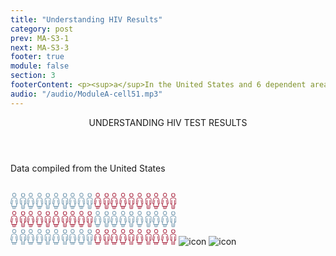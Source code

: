 ```yaml
---
title: "Understanding HIV Results"
category: post
prev: MA-S3-1
next: MA-S3-3
footer: true
module: false
section: 3
footerContent: <p><sup>a</sup>In the United States and 6 dependent areas (American Samoa, Guam, the Northern Mariana Islands, Puerto Rico, the Republic of Palau, and the US Virgin Islands)<br/> <sup> b</sup>In the 50 states and the District of Columbia <br/><span class="font-bold">Reference&#58; 1.</span>Centers for Disease Control and Prevention. HIV Surveillance Report, 2019. Vol 32. Published May 2021. Accessed May 19, 2022. https://www.cdc.gov/hiv/library/reports/hiv-surveillance.html 2. HIV.gov. Too Many People Living with HIV in the U.S. Don’t Know It. June 10, 2019. Accessed May 19, 2022. https://www.hiv.gov/blog/too-many-people-living-hiv-us-don-t-know-it#:~:text=Approximately%201.1%20million%20people%20in,165%2C000%20 people%20in%20the%20U.S.</p>
audio: "/audio/ModuleA-cell51.mp3"
---
```


<Header title="ok">
  UNDERSTANDING<span className="text-red"> HIV TEST RESULTS</span>
</Header>
<SubHeader>
  <p className="font-sans text-2xl font-bold text-[#395C7E]">
    Data compiled from the United States
  </p>
</SubHeader>

<br />
  <SingleLayout w80>
<PotatoLayout class='justify-around justify-items-center content-center items-center gap-[1rem] mt-[2rem]'>
  <PotatoLayout class="mx-2 flex-col font-sans" space>
    <svg xmlns="http://www.w3.org/2000/svg" xmlns:xlink="http://www.w3.org/1999/xlink" width="265.332" height="83.831" viewBox="0 0 265.332 83.831">
  <defs>
    <clipPath id="clip-path">
      <rect id="Rectangle_38" data-name="Rectangle 38" width="10.014" height="25.639" fill="#6e95ad"/>
    </clipPath>
    <clipPath id="clip-path-3">
      <rect id="Rectangle_39" data-name="Rectangle 39" width="11.807" height="25.763" fill="#6e95ad"/>
    </clipPath>
    <clipPath id="clip-path-11">
      <rect id="Rectangle_38-3" data-name="Rectangle 38" width="10.014" height="25.639" fill="#a9253f"/>
    </clipPath>
    <clipPath id="clip-path-13">
      <rect id="Rectangle_39-7" data-name="Rectangle 39" width="11.807" height="25.763" fill="#a9253f"/>
    </clipPath>
  </defs>
  <g id="Group_284" data-name="Group 284" transform="translate(-768.08 -743.47)">
    <g id="Group_282" data-name="Group 282" transform="translate(324.9 107.033)">
      <g id="Group_128" data-name="Group 128" transform="translate(458.253 694.629)">
        <g id="Group_127" data-name="Group 127" transform="translate(0 0)" clip-path="url(#clip-path)">
          <path id="Path_151" data-name="Path 151" d="M10.012,52.777a3.237,3.237,0,0,0-.628-1.969,3.14,3.14,0,0,0-2.341-1.385q-1.009-.049-2.023-.066a.081.081,0,0,1-.027,0q-1.013.016-2.023.066A3.14,3.14,0,0,0,.629,50.807,3.238,3.238,0,0,0,0,52.777c.058,1.6.054,3.195,0,4.79A2.856,2.856,0,0,0,.566,59.4a2.774,2.774,0,0,0,.521.53l.009.006c.169.111.349.216.539.325.07.033.142.061.216.088.115.04.226.091.409.166v.722c0,1.6-.006,3.193,0,4.791,0,.873.321,1.355,1.008,1.511.027.006.054.012.082.016l.03.006c.06.009.121.016.186.022.033,0,.067.006.1.007l.066,0h.072l.205,0h.064q.413,0,.827,0h.2q.413,0,.827,0H6l.205,0h.072c.022,0,.045,0,.066,0s.069,0,.1-.007c.064-.006.126-.013.186-.022a.177.177,0,0,0,.03-.006c.028,0,.055-.01.082-.016.687-.156,1-.638,1.008-1.511.009-1.6,0-3.195,0-4.791v-.722c.183-.075.294-.126.409-.166.073-.027.145-.055.216-.088.19-.109.37-.214.539-.325l.009-.006a2.774,2.774,0,0,0,.521-.53,2.856,2.856,0,0,0,.565-1.832c-.054-1.6-.058-3.195,0-4.79m-3.22.517c-.037,4.417.033,8.8-.018,13.223H6.5a1.6,1.6,0,0,1-.779,0H5.536v-.028l-.04-.006v-5.3H4.519v5.3l-.04.006v.028H4.293a1.6,1.6,0,0,1-.779,0H3.24c-.051-4.427.019-8.807-.018-13.223H2.248v6.094l-.036-.019c-.872-.464-1.185-.843-1.2-1.679-.03-1.665.007-3.332.04-5v-.013a2.438,2.438,0,0,1,.067-.533h0a2.09,2.09,0,0,1,1.387-1.6,2.679,2.679,0,0,1,.524-.127,2.649,2.649,0,0,1,.535-.045c.132,0,.262,0,.394,0h.067c.3,0,.6,0,.9,0h.159c.3,0,.6,0,.9,0,.022,0,.045,0,.067,0,.132,0,.262,0,.394,0a2.649,2.649,0,0,1,.535.045,2.679,2.679,0,0,1,.524.127,2.09,2.09,0,0,1,1.387,1.6h0a2.438,2.438,0,0,1,.067.533v.013c.033,1.665.07,3.332.04,5-.015.836-.328,1.215-1.2,1.679l-.036.019V53.293Z" transform="translate(0 -41.964)" fill="#6e95ad"/>
          <path id="Path_152" data-name="Path 152" d="M12.733,0A3.2,3.2,0,0,0,9.524,3.3,3.239,3.239,0,1,0,12.733,0m.033,5.437a2.1,2.1,0,0,1-2.2-2.137,2.193,2.193,0,1,1,4.385-.088,2.124,2.124,0,0,1-2.19,2.226" transform="translate(-7.685 0.001)" fill="#6e95ad"/>
        </g>
        <g id="Group_244" data-name="Group 244" transform="translate(39.577 0)" clip-path="url(#clip-path)">
          <path id="Path_199" data-name="Path 199" d="M10.012,52.777a3.237,3.237,0,0,0-.628-1.969,3.14,3.14,0,0,0-2.341-1.385q-1.009-.049-2.023-.066a.081.081,0,0,1-.027,0q-1.013.016-2.023.066A3.14,3.14,0,0,0,.629,50.807,3.238,3.238,0,0,0,0,52.777c.058,1.6.054,3.195,0,4.79A2.856,2.856,0,0,0,.566,59.4a2.774,2.774,0,0,0,.521.53l.009.006c.169.111.349.216.539.325.07.033.142.061.216.088.115.04.226.091.409.166v.722c0,1.6-.006,3.193,0,4.791,0,.873.321,1.355,1.008,1.511.027.006.054.012.082.016l.03.006c.06.009.121.016.186.022.033,0,.067.006.1.007l.066,0h.072l.205,0h.064q.413,0,.827,0h.2q.413,0,.827,0H6l.205,0h.072c.022,0,.045,0,.066,0s.069,0,.1-.007c.064-.006.126-.013.186-.022a.177.177,0,0,0,.03-.006c.028,0,.055-.01.082-.016.687-.156,1-.638,1.008-1.511.009-1.6,0-3.195,0-4.791v-.722c.183-.075.294-.126.409-.166.073-.027.145-.055.216-.088.19-.109.37-.214.539-.325l.009-.006a2.774,2.774,0,0,0,.521-.53,2.856,2.856,0,0,0,.565-1.832c-.054-1.6-.058-3.195,0-4.79m-3.22.517c-.037,4.417.033,8.8-.018,13.223H6.5a1.6,1.6,0,0,1-.779,0H5.536v-.028l-.04-.006v-5.3H4.519v5.3l-.04.006v.028H4.293a1.6,1.6,0,0,1-.779,0H3.24c-.051-4.427.019-8.807-.018-13.223H2.248v6.094l-.036-.019c-.872-.464-1.185-.843-1.2-1.679-.03-1.665.007-3.332.04-5v-.013a2.438,2.438,0,0,1,.067-.533h0a2.09,2.09,0,0,1,1.387-1.6,2.679,2.679,0,0,1,.524-.127,2.649,2.649,0,0,1,.535-.045c.132,0,.262,0,.394,0h.067c.3,0,.6,0,.9,0h.159c.3,0,.6,0,.9,0,.022,0,.045,0,.067,0,.132,0,.262,0,.394,0a2.649,2.649,0,0,1,.535.045,2.679,2.679,0,0,1,.524.127,2.09,2.09,0,0,1,1.387,1.6h0a2.438,2.438,0,0,1,.067.533v.013c.033,1.665.07,3.332.04,5-.015.836-.328,1.215-1.2,1.679l-.036.019V53.293Z" transform="translate(0 -41.964)" fill="#6e95ad"/>
          <path id="Path_200" data-name="Path 200" d="M12.733,0A3.2,3.2,0,0,0,9.524,3.3,3.239,3.239,0,1,0,12.733,0m.033,5.437a2.1,2.1,0,0,1-2.2-2.137,2.193,2.193,0,1,1,4.385-.088,2.124,2.124,0,0,1-2.19,2.226" transform="translate(-7.685 0.001)" fill="#6e95ad"/>
        </g>
      </g>
      <g id="Group_130" data-name="Group 130" transform="translate(443.18 694.437)">
        <g id="Group_129" data-name="Group 129" transform="translate(0 0)" clip-path="url(#clip-path-3)">
          <path id="Path_153" data-name="Path 153" d="M11.319,64.874c.6-.5.553-1.567.355-2.4-.23-.97-.384-1.959-.577-2.937L10.527,57h0A3.069,3.069,0,0,0,7.7,54.612c-1.23-.048-2.464-.015-3.695.025a2.753,2.753,0,0,0-2.388,1.575,7.675,7.675,0,0,0-.393.9h0l-.53,2.6L.616,60.1C.5,60.65.39,61.2.276,61.749l-.2,1-.055.386A2.072,2.072,0,0,0,.5,64.875l.827.6.425.249c-.053.308-.095.577-.145.844s-.115.536-.164.8A1.262,1.262,0,0,0,2.6,69.026c.171.027.345.036.558.058,0,.8-.012,1.548,0,2.3a1.325,1.325,0,0,0,1.475,1.484c.777.014,1.552.005,2.329,0,1.234,0,1.7-.459,1.7-1.678,0-.7,0-1.4,0-2.111.163-.022.249-.037.338-.045,1.141-.114,1.536-.648,1.329-1.792-.092-.51-.174-1.021-.262-1.527a.924.924,0,0,1,.279-.189ZM5.45,71.848a1.714,1.714,0,0,1-.267.074c-1.041.067-1.074.037-1.074-1V69.09H5.45Zm2.214.025-1.247.067V69.057H7.664Zm2.211-7.186c-.405-2.122-.8-4.171-1.195-6.265l-.91.126c.545,3.182,1.19,6.286,1.747,9.477H2.4a3.306,3.306,0,0,1,.005-.6q.773-4.13,1.559-8.256c.033-.178.032-.36.053-.615l-.871-.152c-.4,2.095-.8,4.16-1.193,6.24a1.8,1.8,0,0,1-.641-.433,1.249,1.249,0,0,1-.277-1.147q.125-.623.249-1.245.409-2.045.811-4.09a2.4,2.4,0,0,1,2.751-2.24c.889,0,1.779.025,2.669.027a2.291,2.291,0,0,1,2.133,1.864c.212,1.136.448,2.266.685,3.4.162.777.326,1.553.482,2.332a1.23,1.23,0,0,1-.678,1.419c-.078.052-.164.1-.258.156" transform="translate(0 -47.11)" fill="#6e95ad"/>
          <path id="Path_154" data-name="Path 154" d="M23.614,3.293a3.223,3.223,0,1,1-6.446-.109,3.224,3.224,0,1,1,6.446.109M20.4,5.5a2.228,2.228,0,0,0,2.27-2.2A2.262,2.262,0,0,0,20.441.957a2.3,2.3,0,0,0-2.328,2.255A2.286,2.286,0,0,0,20.4,5.5" transform="translate(-14.437 -0.001)" fill="#6e95ad"/>
        </g>
      </g>
      <g id="Group_242" data-name="Group 242" transform="translate(469.58 694.437)">
        <g id="Group_129-2" data-name="Group 129" transform="translate(0 0)" clip-path="url(#clip-path-3)">
          <path id="Path_153-2" data-name="Path 153" d="M11.319,64.874c.6-.5.553-1.567.355-2.4-.23-.97-.384-1.959-.577-2.937L10.527,57h0A3.069,3.069,0,0,0,7.7,54.612c-1.23-.048-2.464-.015-3.695.025a2.753,2.753,0,0,0-2.388,1.575,7.675,7.675,0,0,0-.393.9h0l-.53,2.6L.616,60.1C.5,60.65.39,61.2.276,61.749l-.2,1-.055.386A2.072,2.072,0,0,0,.5,64.875l.827.6.425.249c-.053.308-.095.577-.145.844s-.115.536-.164.8A1.262,1.262,0,0,0,2.6,69.026c.171.027.345.036.558.058,0,.8-.012,1.548,0,2.3a1.325,1.325,0,0,0,1.475,1.484c.777.014,1.552.005,2.329,0,1.234,0,1.7-.459,1.7-1.678,0-.7,0-1.4,0-2.111.163-.022.249-.037.338-.045,1.141-.114,1.536-.648,1.329-1.792-.092-.51-.174-1.021-.262-1.527a.924.924,0,0,1,.279-.189ZM5.45,71.848a1.714,1.714,0,0,1-.267.074c-1.041.067-1.074.037-1.074-1V69.09H5.45Zm2.214.025-1.247.067V69.057H7.664Zm2.211-7.186c-.405-2.122-.8-4.171-1.195-6.265l-.91.126c.545,3.182,1.19,6.286,1.747,9.477H2.4a3.306,3.306,0,0,1,.005-.6q.773-4.13,1.559-8.256c.033-.178.032-.36.053-.615l-.871-.152c-.4,2.095-.8,4.16-1.193,6.24a1.8,1.8,0,0,1-.641-.433,1.249,1.249,0,0,1-.277-1.147q.125-.623.249-1.245.409-2.045.811-4.09a2.4,2.4,0,0,1,2.751-2.24c.889,0,1.779.025,2.669.027a2.291,2.291,0,0,1,2.133,1.864c.212,1.136.448,2.266.685,3.4.162.777.326,1.553.482,2.332a1.23,1.23,0,0,1-.678,1.419c-.078.052-.164.1-.258.156" transform="translate(0 -47.11)" fill="#6e95ad"/>
          <path id="Path_154-2" data-name="Path 154" d="M23.614,3.293a3.223,3.223,0,1,1-6.446-.109,3.224,3.224,0,1,1,6.446.109M20.4,5.5a2.228,2.228,0,0,0,2.27-2.2A2.262,2.262,0,0,0,20.441.957a2.3,2.3,0,0,0-2.328,2.255A2.286,2.286,0,0,0,20.4,5.5" transform="translate(-14.437 -0.001)" fill="#6e95ad"/>
        </g>
      </g>
      <g id="Group_243" data-name="Group 243" transform="translate(483.675 694.437)">
        <g id="Group_129-3" data-name="Group 129" transform="translate(0 0)" clip-path="url(#clip-path-3)">
          <path id="Path_153-3" data-name="Path 153" d="M11.319,64.874c.6-.5.553-1.567.355-2.4-.23-.97-.384-1.959-.577-2.937L10.527,57h0A3.069,3.069,0,0,0,7.7,54.612c-1.23-.048-2.464-.015-3.695.025a2.753,2.753,0,0,0-2.388,1.575,7.675,7.675,0,0,0-.393.9h0l-.53,2.6L.616,60.1C.5,60.65.39,61.2.276,61.749l-.2,1-.055.386A2.072,2.072,0,0,0,.5,64.875l.827.6.425.249c-.053.308-.095.577-.145.844s-.115.536-.164.8A1.262,1.262,0,0,0,2.6,69.026c.171.027.345.036.558.058,0,.8-.012,1.548,0,2.3a1.325,1.325,0,0,0,1.475,1.484c.777.014,1.552.005,2.329,0,1.234,0,1.7-.459,1.7-1.678,0-.7,0-1.4,0-2.111.163-.022.249-.037.338-.045,1.141-.114,1.536-.648,1.329-1.792-.092-.51-.174-1.021-.262-1.527a.924.924,0,0,1,.279-.189ZM5.45,71.848a1.714,1.714,0,0,1-.267.074c-1.041.067-1.074.037-1.074-1V69.09H5.45Zm2.214.025-1.247.067V69.057H7.664Zm2.211-7.186c-.405-2.122-.8-4.171-1.195-6.265l-.91.126c.545,3.182,1.19,6.286,1.747,9.477H2.4a3.306,3.306,0,0,1,.005-.6q.773-4.13,1.559-8.256c.033-.178.032-.36.053-.615l-.871-.152c-.4,2.095-.8,4.16-1.193,6.24a1.8,1.8,0,0,1-.641-.433,1.249,1.249,0,0,1-.277-1.147q.125-.623.249-1.245.409-2.045.811-4.09a2.4,2.4,0,0,1,2.751-2.24c.889,0,1.779.025,2.669.027a2.291,2.291,0,0,1,2.133,1.864c.212,1.136.448,2.266.685,3.4.162.777.326,1.553.482,2.332a1.23,1.23,0,0,1-.678,1.419c-.078.052-.164.1-.258.156" transform="translate(0 -47.11)" fill="#6e95ad"/>
          <path id="Path_154-3" data-name="Path 154" d="M23.614,3.293a3.223,3.223,0,1,1-6.446-.109,3.224,3.224,0,1,1,6.446.109M20.4,5.5a2.228,2.228,0,0,0,2.27-2.2A2.262,2.262,0,0,0,20.441.957a2.3,2.3,0,0,0-2.328,2.255A2.286,2.286,0,0,0,20.4,5.5" transform="translate(-14.437 -0.001)" fill="#6e95ad"/>
        </g>
      </g>
    </g>
    <g id="Group_283" data-name="Group 283" transform="translate(391.9 107.033)">
      <g id="Group_128-2" data-name="Group 128" transform="translate(458.253 694.629)">
        <g id="Group_127-2" data-name="Group 127" transform="translate(0 0)" clip-path="url(#clip-path)">
          <path id="Path_151-2" data-name="Path 151" d="M10.012,52.777a3.237,3.237,0,0,0-.628-1.969,3.14,3.14,0,0,0-2.341-1.385q-1.009-.049-2.023-.066a.081.081,0,0,1-.027,0q-1.013.016-2.023.066A3.14,3.14,0,0,0,.629,50.807,3.238,3.238,0,0,0,0,52.777c.058,1.6.054,3.195,0,4.79A2.856,2.856,0,0,0,.566,59.4a2.774,2.774,0,0,0,.521.53l.009.006c.169.111.349.216.539.325.07.033.142.061.216.088.115.04.226.091.409.166v.722c0,1.6-.006,3.193,0,4.791,0,.873.321,1.355,1.008,1.511.027.006.054.012.082.016l.03.006c.06.009.121.016.186.022.033,0,.067.006.1.007l.066,0h.072l.205,0h.064q.413,0,.827,0h.2q.413,0,.827,0H6l.205,0h.072c.022,0,.045,0,.066,0s.069,0,.1-.007c.064-.006.126-.013.186-.022a.177.177,0,0,0,.03-.006c.028,0,.055-.01.082-.016.687-.156,1-.638,1.008-1.511.009-1.6,0-3.195,0-4.791v-.722c.183-.075.294-.126.409-.166.073-.027.145-.055.216-.088.19-.109.37-.214.539-.325l.009-.006a2.774,2.774,0,0,0,.521-.53,2.856,2.856,0,0,0,.565-1.832c-.054-1.6-.058-3.195,0-4.79m-3.22.517c-.037,4.417.033,8.8-.018,13.223H6.5a1.6,1.6,0,0,1-.779,0H5.536v-.028l-.04-.006v-5.3H4.519v5.3l-.04.006v.028H4.293a1.6,1.6,0,0,1-.779,0H3.24c-.051-4.427.019-8.807-.018-13.223H2.248v6.094l-.036-.019c-.872-.464-1.185-.843-1.2-1.679-.03-1.665.007-3.332.04-5v-.013a2.438,2.438,0,0,1,.067-.533h0a2.09,2.09,0,0,1,1.387-1.6,2.679,2.679,0,0,1,.524-.127,2.649,2.649,0,0,1,.535-.045c.132,0,.262,0,.394,0h.067c.3,0,.6,0,.9,0h.159c.3,0,.6,0,.9,0,.022,0,.045,0,.067,0,.132,0,.262,0,.394,0a2.649,2.649,0,0,1,.535.045,2.679,2.679,0,0,1,.524.127,2.09,2.09,0,0,1,1.387,1.6h0a2.438,2.438,0,0,1,.067.533v.013c.033,1.665.07,3.332.04,5-.015.836-.328,1.215-1.2,1.679l-.036.019V53.293Z" transform="translate(0 -41.964)" fill="#6e95ad"/>
          <path id="Path_152-2" data-name="Path 152" d="M12.733,0A3.2,3.2,0,0,0,9.524,3.3,3.239,3.239,0,1,0,12.733,0m.033,5.437a2.1,2.1,0,0,1-2.2-2.137,2.193,2.193,0,1,1,4.385-.088,2.124,2.124,0,0,1-2.19,2.226" transform="translate(-7.685 0.001)" fill="#6e95ad"/>
        </g>
        <g id="Group_244-2" data-name="Group 244" transform="translate(39.577 0)" clip-path="url(#clip-path)">
          <path id="Path_199-2" data-name="Path 199" d="M10.012,52.777a3.237,3.237,0,0,0-.628-1.969,3.14,3.14,0,0,0-2.341-1.385q-1.009-.049-2.023-.066a.081.081,0,0,1-.027,0q-1.013.016-2.023.066A3.14,3.14,0,0,0,.629,50.807,3.238,3.238,0,0,0,0,52.777c.058,1.6.054,3.195,0,4.79A2.856,2.856,0,0,0,.566,59.4a2.774,2.774,0,0,0,.521.53l.009.006c.169.111.349.216.539.325.07.033.142.061.216.088.115.04.226.091.409.166v.722c0,1.6-.006,3.193,0,4.791,0,.873.321,1.355,1.008,1.511.027.006.054.012.082.016l.03.006c.06.009.121.016.186.022.033,0,.067.006.1.007l.066,0h.072l.205,0h.064q.413,0,.827,0h.2q.413,0,.827,0H6l.205,0h.072c.022,0,.045,0,.066,0s.069,0,.1-.007c.064-.006.126-.013.186-.022a.177.177,0,0,0,.03-.006c.028,0,.055-.01.082-.016.687-.156,1-.638,1.008-1.511.009-1.6,0-3.195,0-4.791v-.722c.183-.075.294-.126.409-.166.073-.027.145-.055.216-.088.19-.109.37-.214.539-.325l.009-.006a2.774,2.774,0,0,0,.521-.53,2.856,2.856,0,0,0,.565-1.832c-.054-1.6-.058-3.195,0-4.79m-3.22.517c-.037,4.417.033,8.8-.018,13.223H6.5a1.6,1.6,0,0,1-.779,0H5.536v-.028l-.04-.006v-5.3H4.519v5.3l-.04.006v.028H4.293a1.6,1.6,0,0,1-.779,0H3.24c-.051-4.427.019-8.807-.018-13.223H2.248v6.094l-.036-.019c-.872-.464-1.185-.843-1.2-1.679-.03-1.665.007-3.332.04-5v-.013a2.438,2.438,0,0,1,.067-.533h0a2.09,2.09,0,0,1,1.387-1.6,2.679,2.679,0,0,1,.524-.127,2.649,2.649,0,0,1,.535-.045c.132,0,.262,0,.394,0h.067c.3,0,.6,0,.9,0h.159c.3,0,.6,0,.9,0,.022,0,.045,0,.067,0,.132,0,.262,0,.394,0a2.649,2.649,0,0,1,.535.045,2.679,2.679,0,0,1,.524.127,2.09,2.09,0,0,1,1.387,1.6h0a2.438,2.438,0,0,1,.067.533v.013c.033,1.665.07,3.332.04,5-.015.836-.328,1.215-1.2,1.679l-.036.019V53.293Z" transform="translate(0 -41.964)" fill="#6e95ad"/>
          <path id="Path_200-2" data-name="Path 200" d="M12.733,0A3.2,3.2,0,0,0,9.524,3.3,3.239,3.239,0,1,0,12.733,0m.033,5.437a2.1,2.1,0,0,1-2.2-2.137,2.193,2.193,0,1,1,4.385-.088,2.124,2.124,0,0,1-2.19,2.226" transform="translate(-7.685 0.001)" fill="#6e95ad"/>
        </g>
      </g>
      <g id="Group_130-2" data-name="Group 130" transform="translate(443.18 694.437)">
        <g id="Group_129-4" data-name="Group 129" transform="translate(0 0)" clip-path="url(#clip-path-3)">
          <path id="Path_153-4" data-name="Path 153" d="M11.319,64.874c.6-.5.553-1.567.355-2.4-.23-.97-.384-1.959-.577-2.937L10.527,57h0A3.069,3.069,0,0,0,7.7,54.612c-1.23-.048-2.464-.015-3.695.025a2.753,2.753,0,0,0-2.388,1.575,7.675,7.675,0,0,0-.393.9h0l-.53,2.6L.616,60.1C.5,60.65.39,61.2.276,61.749l-.2,1-.055.386A2.072,2.072,0,0,0,.5,64.875l.827.6.425.249c-.053.308-.095.577-.145.844s-.115.536-.164.8A1.262,1.262,0,0,0,2.6,69.026c.171.027.345.036.558.058,0,.8-.012,1.548,0,2.3a1.325,1.325,0,0,0,1.475,1.484c.777.014,1.552.005,2.329,0,1.234,0,1.7-.459,1.7-1.678,0-.7,0-1.4,0-2.111.163-.022.249-.037.338-.045,1.141-.114,1.536-.648,1.329-1.792-.092-.51-.174-1.021-.262-1.527a.924.924,0,0,1,.279-.189ZM5.45,71.848a1.714,1.714,0,0,1-.267.074c-1.041.067-1.074.037-1.074-1V69.09H5.45Zm2.214.025-1.247.067V69.057H7.664Zm2.211-7.186c-.405-2.122-.8-4.171-1.195-6.265l-.91.126c.545,3.182,1.19,6.286,1.747,9.477H2.4a3.306,3.306,0,0,1,.005-.6q.773-4.13,1.559-8.256c.033-.178.032-.36.053-.615l-.871-.152c-.4,2.095-.8,4.16-1.193,6.24a1.8,1.8,0,0,1-.641-.433,1.249,1.249,0,0,1-.277-1.147q.125-.623.249-1.245.409-2.045.811-4.09a2.4,2.4,0,0,1,2.751-2.24c.889,0,1.779.025,2.669.027a2.291,2.291,0,0,1,2.133,1.864c.212,1.136.448,2.266.685,3.4.162.777.326,1.553.482,2.332a1.23,1.23,0,0,1-.678,1.419c-.078.052-.164.1-.258.156" transform="translate(0 -47.11)" fill="#6e95ad"/>
          <path id="Path_154-4" data-name="Path 154" d="M23.614,3.293a3.223,3.223,0,1,1-6.446-.109,3.224,3.224,0,1,1,6.446.109M20.4,5.5a2.228,2.228,0,0,0,2.27-2.2A2.262,2.262,0,0,0,20.441.957a2.3,2.3,0,0,0-2.328,2.255A2.286,2.286,0,0,0,20.4,5.5" transform="translate(-14.437 -0.001)" fill="#6e95ad"/>
        </g>
      </g>
      <g id="Group_242-2" data-name="Group 242" transform="translate(469.58 694.437)">
        <g id="Group_129-5" data-name="Group 129" transform="translate(0 0)" clip-path="url(#clip-path-3)">
          <path id="Path_153-5" data-name="Path 153" d="M11.319,64.874c.6-.5.553-1.567.355-2.4-.23-.97-.384-1.959-.577-2.937L10.527,57h0A3.069,3.069,0,0,0,7.7,54.612c-1.23-.048-2.464-.015-3.695.025a2.753,2.753,0,0,0-2.388,1.575,7.675,7.675,0,0,0-.393.9h0l-.53,2.6L.616,60.1C.5,60.65.39,61.2.276,61.749l-.2,1-.055.386A2.072,2.072,0,0,0,.5,64.875l.827.6.425.249c-.053.308-.095.577-.145.844s-.115.536-.164.8A1.262,1.262,0,0,0,2.6,69.026c.171.027.345.036.558.058,0,.8-.012,1.548,0,2.3a1.325,1.325,0,0,0,1.475,1.484c.777.014,1.552.005,2.329,0,1.234,0,1.7-.459,1.7-1.678,0-.7,0-1.4,0-2.111.163-.022.249-.037.338-.045,1.141-.114,1.536-.648,1.329-1.792-.092-.51-.174-1.021-.262-1.527a.924.924,0,0,1,.279-.189ZM5.45,71.848a1.714,1.714,0,0,1-.267.074c-1.041.067-1.074.037-1.074-1V69.09H5.45Zm2.214.025-1.247.067V69.057H7.664Zm2.211-7.186c-.405-2.122-.8-4.171-1.195-6.265l-.91.126c.545,3.182,1.19,6.286,1.747,9.477H2.4a3.306,3.306,0,0,1,.005-.6q.773-4.13,1.559-8.256c.033-.178.032-.36.053-.615l-.871-.152c-.4,2.095-.8,4.16-1.193,6.24a1.8,1.8,0,0,1-.641-.433,1.249,1.249,0,0,1-.277-1.147q.125-.623.249-1.245.409-2.045.811-4.09a2.4,2.4,0,0,1,2.751-2.24c.889,0,1.779.025,2.669.027a2.291,2.291,0,0,1,2.133,1.864c.212,1.136.448,2.266.685,3.4.162.777.326,1.553.482,2.332a1.23,1.23,0,0,1-.678,1.419c-.078.052-.164.1-.258.156" transform="translate(0 -47.11)" fill="#6e95ad"/>
          <path id="Path_154-5" data-name="Path 154" d="M23.614,3.293a3.223,3.223,0,1,1-6.446-.109,3.224,3.224,0,1,1,6.446.109M20.4,5.5a2.228,2.228,0,0,0,2.27-2.2A2.262,2.262,0,0,0,20.441.957a2.3,2.3,0,0,0-2.328,2.255A2.286,2.286,0,0,0,20.4,5.5" transform="translate(-14.437 -0.001)" fill="#6e95ad"/>
        </g>
      </g>
      <g id="Group_243-2" data-name="Group 243" transform="translate(483.675 694.437)">
        <g id="Group_129-6" data-name="Group 129" transform="translate(0 0)" clip-path="url(#clip-path-3)">
          <path id="Path_153-6" data-name="Path 153" d="M11.319,64.874c.6-.5.553-1.567.355-2.4-.23-.97-.384-1.959-.577-2.937L10.527,57h0A3.069,3.069,0,0,0,7.7,54.612c-1.23-.048-2.464-.015-3.695.025a2.753,2.753,0,0,0-2.388,1.575,7.675,7.675,0,0,0-.393.9h0l-.53,2.6L.616,60.1C.5,60.65.39,61.2.276,61.749l-.2,1-.055.386A2.072,2.072,0,0,0,.5,64.875l.827.6.425.249c-.053.308-.095.577-.145.844s-.115.536-.164.8A1.262,1.262,0,0,0,2.6,69.026c.171.027.345.036.558.058,0,.8-.012,1.548,0,2.3a1.325,1.325,0,0,0,1.475,1.484c.777.014,1.552.005,2.329,0,1.234,0,1.7-.459,1.7-1.678,0-.7,0-1.4,0-2.111.163-.022.249-.037.338-.045,1.141-.114,1.536-.648,1.329-1.792-.092-.51-.174-1.021-.262-1.527a.924.924,0,0,1,.279-.189ZM5.45,71.848a1.714,1.714,0,0,1-.267.074c-1.041.067-1.074.037-1.074-1V69.09H5.45Zm2.214.025-1.247.067V69.057H7.664Zm2.211-7.186c-.405-2.122-.8-4.171-1.195-6.265l-.91.126c.545,3.182,1.19,6.286,1.747,9.477H2.4a3.306,3.306,0,0,1,.005-.6q.773-4.13,1.559-8.256c.033-.178.032-.36.053-.615l-.871-.152c-.4,2.095-.8,4.16-1.193,6.24a1.8,1.8,0,0,1-.641-.433,1.249,1.249,0,0,1-.277-1.147q.125-.623.249-1.245.409-2.045.811-4.09a2.4,2.4,0,0,1,2.751-2.24c.889,0,1.779.025,2.669.027a2.291,2.291,0,0,1,2.133,1.864c.212,1.136.448,2.266.685,3.4.162.777.326,1.553.482,2.332a1.23,1.23,0,0,1-.678,1.419c-.078.052-.164.1-.258.156" transform="translate(0 -47.11)" fill="#6e95ad"/>
          <path id="Path_154-6" data-name="Path 154" d="M23.614,3.293a3.223,3.223,0,1,1-6.446-.109,3.224,3.224,0,1,1,6.446.109M20.4,5.5a2.228,2.228,0,0,0,2.27-2.2A2.262,2.262,0,0,0,20.441.957a2.3,2.3,0,0,0-2.328,2.255A2.286,2.286,0,0,0,20.4,5.5" transform="translate(-14.437 -0.001)" fill="#6e95ad"/>
        </g>
      </g>
    </g>
  </g>
  <g id="Group_285" data-name="Group 285" transform="translate(-768.08 -772.47)">
    <g id="Group_282-2" data-name="Group 282" transform="translate(324.9 107.033)">
      <g id="Group_128-3" data-name="Group 128" transform="translate(458.253 694.629)">
        <g id="Group_127-3" data-name="Group 127" transform="translate(0 0)" clip-path="url(#clip-path-11)">
          <path id="Path_151-3" data-name="Path 151" d="M10.012,52.777a3.237,3.237,0,0,0-.628-1.969,3.14,3.14,0,0,0-2.341-1.385q-1.009-.049-2.023-.066a.081.081,0,0,1-.027,0q-1.013.016-2.023.066A3.14,3.14,0,0,0,.629,50.807,3.238,3.238,0,0,0,0,52.777c.058,1.6.054,3.195,0,4.79A2.856,2.856,0,0,0,.566,59.4a2.774,2.774,0,0,0,.521.53l.009.006c.169.111.349.216.539.325.07.033.142.061.216.088.115.04.226.091.409.166v.722c0,1.6-.006,3.193,0,4.791,0,.873.321,1.355,1.008,1.511.027.006.054.012.082.016l.03.006c.06.009.121.016.186.022.033,0,.067.006.1.007l.066,0h.072l.205,0h.064q.413,0,.827,0h.2q.413,0,.827,0H6l.205,0h.072c.022,0,.045,0,.066,0s.069,0,.1-.007c.064-.006.126-.013.186-.022a.177.177,0,0,0,.03-.006c.028,0,.055-.01.082-.016.687-.156,1-.638,1.008-1.511.009-1.6,0-3.195,0-4.791v-.722c.183-.075.294-.126.409-.166.073-.027.145-.055.216-.088.19-.109.37-.214.539-.325l.009-.006a2.774,2.774,0,0,0,.521-.53,2.856,2.856,0,0,0,.565-1.832c-.054-1.6-.058-3.195,0-4.79m-3.22.517c-.037,4.417.033,8.8-.018,13.223H6.5a1.6,1.6,0,0,1-.779,0H5.536v-.028l-.04-.006v-5.3H4.519v5.3l-.04.006v.028H4.293a1.6,1.6,0,0,1-.779,0H3.24c-.051-4.427.019-8.807-.018-13.223H2.248v6.094l-.036-.019c-.872-.464-1.185-.843-1.2-1.679-.03-1.665.007-3.332.04-5v-.013a2.438,2.438,0,0,1,.067-.533h0a2.09,2.09,0,0,1,1.387-1.6,2.679,2.679,0,0,1,.524-.127,2.649,2.649,0,0,1,.535-.045c.132,0,.262,0,.394,0h.067c.3,0,.6,0,.9,0h.159c.3,0,.6,0,.9,0,.022,0,.045,0,.067,0,.132,0,.262,0,.394,0a2.649,2.649,0,0,1,.535.045,2.679,2.679,0,0,1,.524.127,2.09,2.09,0,0,1,1.387,1.6h0a2.438,2.438,0,0,1,.067.533v.013c.033,1.665.07,3.332.04,5-.015.836-.328,1.215-1.2,1.679l-.036.019V53.293Z" transform="translate(0 -41.964)" fill="#a9253f"/>
          <path id="Path_152-3" data-name="Path 152" d="M12.733,0A3.2,3.2,0,0,0,9.524,3.3,3.239,3.239,0,1,0,12.733,0m.033,5.437a2.1,2.1,0,0,1-2.2-2.137,2.193,2.193,0,1,1,4.385-.088,2.124,2.124,0,0,1-2.19,2.226" transform="translate(-7.685 0.001)" fill="#a9253f"/>
        </g>
        <g id="Group_244-3" data-name="Group 244" transform="translate(39.577 0)" clip-path="url(#clip-path-11)">
          <path id="Path_199-3" data-name="Path 199" d="M10.012,52.777a3.237,3.237,0,0,0-.628-1.969,3.14,3.14,0,0,0-2.341-1.385q-1.009-.049-2.023-.066a.081.081,0,0,1-.027,0q-1.013.016-2.023.066A3.14,3.14,0,0,0,.629,50.807,3.238,3.238,0,0,0,0,52.777c.058,1.6.054,3.195,0,4.79A2.856,2.856,0,0,0,.566,59.4a2.774,2.774,0,0,0,.521.53l.009.006c.169.111.349.216.539.325.07.033.142.061.216.088.115.04.226.091.409.166v.722c0,1.6-.006,3.193,0,4.791,0,.873.321,1.355,1.008,1.511.027.006.054.012.082.016l.03.006c.06.009.121.016.186.022.033,0,.067.006.1.007l.066,0h.072l.205,0h.064q.413,0,.827,0h.2q.413,0,.827,0H6l.205,0h.072c.022,0,.045,0,.066,0s.069,0,.1-.007c.064-.006.126-.013.186-.022a.177.177,0,0,0,.03-.006c.028,0,.055-.01.082-.016.687-.156,1-.638,1.008-1.511.009-1.6,0-3.195,0-4.791v-.722c.183-.075.294-.126.409-.166.073-.027.145-.055.216-.088.19-.109.37-.214.539-.325l.009-.006a2.774,2.774,0,0,0,.521-.53,2.856,2.856,0,0,0,.565-1.832c-.054-1.6-.058-3.195,0-4.79m-3.22.517c-.037,4.417.033,8.8-.018,13.223H6.5a1.6,1.6,0,0,1-.779,0H5.536v-.028l-.04-.006v-5.3H4.519v5.3l-.04.006v.028H4.293a1.6,1.6,0,0,1-.779,0H3.24c-.051-4.427.019-8.807-.018-13.223H2.248v6.094l-.036-.019c-.872-.464-1.185-.843-1.2-1.679-.03-1.665.007-3.332.04-5v-.013a2.438,2.438,0,0,1,.067-.533h0a2.09,2.09,0,0,1,1.387-1.6,2.679,2.679,0,0,1,.524-.127,2.649,2.649,0,0,1,.535-.045c.132,0,.262,0,.394,0h.067c.3,0,.6,0,.9,0h.159c.3,0,.6,0,.9,0,.022,0,.045,0,.067,0,.132,0,.262,0,.394,0a2.649,2.649,0,0,1,.535.045,2.679,2.679,0,0,1,.524.127,2.09,2.09,0,0,1,1.387,1.6h0a2.438,2.438,0,0,1,.067.533v.013c.033,1.665.07,3.332.04,5-.015.836-.328,1.215-1.2,1.679l-.036.019V53.293Z" transform="translate(0 -41.964)" fill="#a9253f"/>
          <path id="Path_200-3" data-name="Path 200" d="M12.733,0A3.2,3.2,0,0,0,9.524,3.3,3.239,3.239,0,1,0,12.733,0m.033,5.437a2.1,2.1,0,0,1-2.2-2.137,2.193,2.193,0,1,1,4.385-.088,2.124,2.124,0,0,1-2.19,2.226" transform="translate(-7.685 0.001)" fill="#a9253f"/>
        </g>
      </g>
      <g id="Group_130-3" data-name="Group 130" transform="translate(443.18 694.437)">
        <g id="Group_129-7" data-name="Group 129" transform="translate(0 0)" clip-path="url(#clip-path-13)">
          <path id="Path_153-7" data-name="Path 153" d="M11.319,64.874c.6-.5.553-1.567.355-2.4-.23-.97-.384-1.959-.577-2.937L10.527,57h0A3.069,3.069,0,0,0,7.7,54.612c-1.23-.048-2.464-.015-3.695.025a2.753,2.753,0,0,0-2.388,1.575,7.675,7.675,0,0,0-.393.9h0l-.53,2.6L.616,60.1C.5,60.65.39,61.2.276,61.749l-.2,1-.055.386A2.072,2.072,0,0,0,.5,64.875l.827.6.425.249c-.053.308-.095.577-.145.844s-.115.536-.164.8A1.262,1.262,0,0,0,2.6,69.026c.171.027.345.036.558.058,0,.8-.012,1.548,0,2.3a1.325,1.325,0,0,0,1.475,1.484c.777.014,1.552.005,2.329,0,1.234,0,1.7-.459,1.7-1.678,0-.7,0-1.4,0-2.111.163-.022.249-.037.338-.045,1.141-.114,1.536-.648,1.329-1.792-.092-.51-.174-1.021-.262-1.527a.924.924,0,0,1,.279-.189ZM5.45,71.848a1.714,1.714,0,0,1-.267.074c-1.041.067-1.074.037-1.074-1V69.09H5.45Zm2.214.025-1.247.067V69.057H7.664Zm2.211-7.186c-.405-2.122-.8-4.171-1.195-6.265l-.91.126c.545,3.182,1.19,6.286,1.747,9.477H2.4a3.306,3.306,0,0,1,.005-.6q.773-4.13,1.559-8.256c.033-.178.032-.36.053-.615l-.871-.152c-.4,2.095-.8,4.16-1.193,6.24a1.8,1.8,0,0,1-.641-.433,1.249,1.249,0,0,1-.277-1.147q.125-.623.249-1.245.409-2.045.811-4.09a2.4,2.4,0,0,1,2.751-2.24c.889,0,1.779.025,2.669.027a2.291,2.291,0,0,1,2.133,1.864c.212,1.136.448,2.266.685,3.4.162.777.326,1.553.482,2.332a1.23,1.23,0,0,1-.678,1.419c-.078.052-.164.1-.258.156" transform="translate(0 -47.11)" fill="#a9253f"/>
          <path id="Path_154-7" data-name="Path 154" d="M23.614,3.293a3.223,3.223,0,1,1-6.446-.109,3.224,3.224,0,1,1,6.446.109M20.4,5.5a2.228,2.228,0,0,0,2.27-2.2A2.262,2.262,0,0,0,20.441.957a2.3,2.3,0,0,0-2.328,2.255A2.286,2.286,0,0,0,20.4,5.5" transform="translate(-14.437 -0.001)" fill="#a9253f"/>
        </g>
      </g>
      <g id="Group_242-3" data-name="Group 242" transform="translate(469.58 694.437)">
        <g id="Group_129-8" data-name="Group 129" transform="translate(0 0)" clip-path="url(#clip-path-13)">
          <path id="Path_153-8" data-name="Path 153" d="M11.319,64.874c.6-.5.553-1.567.355-2.4-.23-.97-.384-1.959-.577-2.937L10.527,57h0A3.069,3.069,0,0,0,7.7,54.612c-1.23-.048-2.464-.015-3.695.025a2.753,2.753,0,0,0-2.388,1.575,7.675,7.675,0,0,0-.393.9h0l-.53,2.6L.616,60.1C.5,60.65.39,61.2.276,61.749l-.2,1-.055.386A2.072,2.072,0,0,0,.5,64.875l.827.6.425.249c-.053.308-.095.577-.145.844s-.115.536-.164.8A1.262,1.262,0,0,0,2.6,69.026c.171.027.345.036.558.058,0,.8-.012,1.548,0,2.3a1.325,1.325,0,0,0,1.475,1.484c.777.014,1.552.005,2.329,0,1.234,0,1.7-.459,1.7-1.678,0-.7,0-1.4,0-2.111.163-.022.249-.037.338-.045,1.141-.114,1.536-.648,1.329-1.792-.092-.51-.174-1.021-.262-1.527a.924.924,0,0,1,.279-.189ZM5.45,71.848a1.714,1.714,0,0,1-.267.074c-1.041.067-1.074.037-1.074-1V69.09H5.45Zm2.214.025-1.247.067V69.057H7.664Zm2.211-7.186c-.405-2.122-.8-4.171-1.195-6.265l-.91.126c.545,3.182,1.19,6.286,1.747,9.477H2.4a3.306,3.306,0,0,1,.005-.6q.773-4.13,1.559-8.256c.033-.178.032-.36.053-.615l-.871-.152c-.4,2.095-.8,4.16-1.193,6.24a1.8,1.8,0,0,1-.641-.433,1.249,1.249,0,0,1-.277-1.147q.125-.623.249-1.245.409-2.045.811-4.09a2.4,2.4,0,0,1,2.751-2.24c.889,0,1.779.025,2.669.027a2.291,2.291,0,0,1,2.133,1.864c.212,1.136.448,2.266.685,3.4.162.777.326,1.553.482,2.332a1.23,1.23,0,0,1-.678,1.419c-.078.052-.164.1-.258.156" transform="translate(0 -47.11)" fill="#a9253f"/>
          <path id="Path_154-8" data-name="Path 154" d="M23.614,3.293a3.223,3.223,0,1,1-6.446-.109,3.224,3.224,0,1,1,6.446.109M20.4,5.5a2.228,2.228,0,0,0,2.27-2.2A2.262,2.262,0,0,0,20.441.957a2.3,2.3,0,0,0-2.328,2.255A2.286,2.286,0,0,0,20.4,5.5" transform="translate(-14.437 -0.001)" fill="#a9253f"/>
        </g>
      </g>
      <g id="Group_243-3" data-name="Group 243" transform="translate(483.675 694.437)">
        <g id="Group_129-9" data-name="Group 129" transform="translate(0 0)" clip-path="url(#clip-path-13)">
          <path id="Path_153-9" data-name="Path 153" d="M11.319,64.874c.6-.5.553-1.567.355-2.4-.23-.97-.384-1.959-.577-2.937L10.527,57h0A3.069,3.069,0,0,0,7.7,54.612c-1.23-.048-2.464-.015-3.695.025a2.753,2.753,0,0,0-2.388,1.575,7.675,7.675,0,0,0-.393.9h0l-.53,2.6L.616,60.1C.5,60.65.39,61.2.276,61.749l-.2,1-.055.386A2.072,2.072,0,0,0,.5,64.875l.827.6.425.249c-.053.308-.095.577-.145.844s-.115.536-.164.8A1.262,1.262,0,0,0,2.6,69.026c.171.027.345.036.558.058,0,.8-.012,1.548,0,2.3a1.325,1.325,0,0,0,1.475,1.484c.777.014,1.552.005,2.329,0,1.234,0,1.7-.459,1.7-1.678,0-.7,0-1.4,0-2.111.163-.022.249-.037.338-.045,1.141-.114,1.536-.648,1.329-1.792-.092-.51-.174-1.021-.262-1.527a.924.924,0,0,1,.279-.189ZM5.45,71.848a1.714,1.714,0,0,1-.267.074c-1.041.067-1.074.037-1.074-1V69.09H5.45Zm2.214.025-1.247.067V69.057H7.664Zm2.211-7.186c-.405-2.122-.8-4.171-1.195-6.265l-.91.126c.545,3.182,1.19,6.286,1.747,9.477H2.4a3.306,3.306,0,0,1,.005-.6q.773-4.13,1.559-8.256c.033-.178.032-.36.053-.615l-.871-.152c-.4,2.095-.8,4.16-1.193,6.24a1.8,1.8,0,0,1-.641-.433,1.249,1.249,0,0,1-.277-1.147q.125-.623.249-1.245.409-2.045.811-4.09a2.4,2.4,0,0,1,2.751-2.24c.889,0,1.779.025,2.669.027a2.291,2.291,0,0,1,2.133,1.864c.212,1.136.448,2.266.685,3.4.162.777.326,1.553.482,2.332a1.23,1.23,0,0,1-.678,1.419c-.078.052-.164.1-.258.156" transform="translate(0 -47.11)" fill="#a9253f"/>
          <path id="Path_154-9" data-name="Path 154" d="M23.614,3.293a3.223,3.223,0,1,1-6.446-.109,3.224,3.224,0,1,1,6.446.109M20.4,5.5a2.228,2.228,0,0,0,2.27-2.2A2.262,2.262,0,0,0,20.441.957a2.3,2.3,0,0,0-2.328,2.255A2.286,2.286,0,0,0,20.4,5.5" transform="translate(-14.437 -0.001)" fill="#a9253f"/>
        </g>
      </g>
    </g>
    <g id="Group_283-2" data-name="Group 283" transform="translate(391.9 107.033)">
      <g id="Group_128-4" data-name="Group 128" transform="translate(458.253 694.629)">
        <g id="Group_127-4" data-name="Group 127" transform="translate(0 0)" clip-path="url(#clip-path-11)">
          <path id="Path_151-4" data-name="Path 151" d="M10.012,52.777a3.237,3.237,0,0,0-.628-1.969,3.14,3.14,0,0,0-2.341-1.385q-1.009-.049-2.023-.066a.081.081,0,0,1-.027,0q-1.013.016-2.023.066A3.14,3.14,0,0,0,.629,50.807,3.238,3.238,0,0,0,0,52.777c.058,1.6.054,3.195,0,4.79A2.856,2.856,0,0,0,.566,59.4a2.774,2.774,0,0,0,.521.53l.009.006c.169.111.349.216.539.325.07.033.142.061.216.088.115.04.226.091.409.166v.722c0,1.6-.006,3.193,0,4.791,0,.873.321,1.355,1.008,1.511.027.006.054.012.082.016l.03.006c.06.009.121.016.186.022.033,0,.067.006.1.007l.066,0h.072l.205,0h.064q.413,0,.827,0h.2q.413,0,.827,0H6l.205,0h.072c.022,0,.045,0,.066,0s.069,0,.1-.007c.064-.006.126-.013.186-.022a.177.177,0,0,0,.03-.006c.028,0,.055-.01.082-.016.687-.156,1-.638,1.008-1.511.009-1.6,0-3.195,0-4.791v-.722c.183-.075.294-.126.409-.166.073-.027.145-.055.216-.088.19-.109.37-.214.539-.325l.009-.006a2.774,2.774,0,0,0,.521-.53,2.856,2.856,0,0,0,.565-1.832c-.054-1.6-.058-3.195,0-4.79m-3.22.517c-.037,4.417.033,8.8-.018,13.223H6.5a1.6,1.6,0,0,1-.779,0H5.536v-.028l-.04-.006v-5.3H4.519v5.3l-.04.006v.028H4.293a1.6,1.6,0,0,1-.779,0H3.24c-.051-4.427.019-8.807-.018-13.223H2.248v6.094l-.036-.019c-.872-.464-1.185-.843-1.2-1.679-.03-1.665.007-3.332.04-5v-.013a2.438,2.438,0,0,1,.067-.533h0a2.09,2.09,0,0,1,1.387-1.6,2.679,2.679,0,0,1,.524-.127,2.649,2.649,0,0,1,.535-.045c.132,0,.262,0,.394,0h.067c.3,0,.6,0,.9,0h.159c.3,0,.6,0,.9,0,.022,0,.045,0,.067,0,.132,0,.262,0,.394,0a2.649,2.649,0,0,1,.535.045,2.679,2.679,0,0,1,.524.127,2.09,2.09,0,0,1,1.387,1.6h0a2.438,2.438,0,0,1,.067.533v.013c.033,1.665.07,3.332.04,5-.015.836-.328,1.215-1.2,1.679l-.036.019V53.293Z" transform="translate(0 -41.964)" fill="#a9253f"/>
          <path id="Path_152-4" data-name="Path 152" d="M12.733,0A3.2,3.2,0,0,0,9.524,3.3,3.239,3.239,0,1,0,12.733,0m.033,5.437a2.1,2.1,0,0,1-2.2-2.137,2.193,2.193,0,1,1,4.385-.088,2.124,2.124,0,0,1-2.19,2.226" transform="translate(-7.685 0.001)" fill="#a9253f"/>
        </g>
        <g id="Group_244-4" data-name="Group 244" transform="translate(39.577 0)" clip-path="url(#clip-path-11)">
          <path id="Path_199-4" data-name="Path 199" d="M10.012,52.777a3.237,3.237,0,0,0-.628-1.969,3.14,3.14,0,0,0-2.341-1.385q-1.009-.049-2.023-.066a.081.081,0,0,1-.027,0q-1.013.016-2.023.066A3.14,3.14,0,0,0,.629,50.807,3.238,3.238,0,0,0,0,52.777c.058,1.6.054,3.195,0,4.79A2.856,2.856,0,0,0,.566,59.4a2.774,2.774,0,0,0,.521.53l.009.006c.169.111.349.216.539.325.07.033.142.061.216.088.115.04.226.091.409.166v.722c0,1.6-.006,3.193,0,4.791,0,.873.321,1.355,1.008,1.511.027.006.054.012.082.016l.03.006c.06.009.121.016.186.022.033,0,.067.006.1.007l.066,0h.072l.205,0h.064q.413,0,.827,0h.2q.413,0,.827,0H6l.205,0h.072c.022,0,.045,0,.066,0s.069,0,.1-.007c.064-.006.126-.013.186-.022a.177.177,0,0,0,.03-.006c.028,0,.055-.01.082-.016.687-.156,1-.638,1.008-1.511.009-1.6,0-3.195,0-4.791v-.722c.183-.075.294-.126.409-.166.073-.027.145-.055.216-.088.19-.109.37-.214.539-.325l.009-.006a2.774,2.774,0,0,0,.521-.53,2.856,2.856,0,0,0,.565-1.832c-.054-1.6-.058-3.195,0-4.79m-3.22.517c-.037,4.417.033,8.8-.018,13.223H6.5a1.6,1.6,0,0,1-.779,0H5.536v-.028l-.04-.006v-5.3H4.519v5.3l-.04.006v.028H4.293a1.6,1.6,0,0,1-.779,0H3.24c-.051-4.427.019-8.807-.018-13.223H2.248v6.094l-.036-.019c-.872-.464-1.185-.843-1.2-1.679-.03-1.665.007-3.332.04-5v-.013a2.438,2.438,0,0,1,.067-.533h0a2.09,2.09,0,0,1,1.387-1.6,2.679,2.679,0,0,1,.524-.127,2.649,2.649,0,0,1,.535-.045c.132,0,.262,0,.394,0h.067c.3,0,.6,0,.9,0h.159c.3,0,.6,0,.9,0,.022,0,.045,0,.067,0,.132,0,.262,0,.394,0a2.649,2.649,0,0,1,.535.045,2.679,2.679,0,0,1,.524.127,2.09,2.09,0,0,1,1.387,1.6h0a2.438,2.438,0,0,1,.067.533v.013c.033,1.665.07,3.332.04,5-.015.836-.328,1.215-1.2,1.679l-.036.019V53.293Z" transform="translate(0 -41.964)" fill="#a9253f"/>
          <path id="Path_200-4" data-name="Path 200" d="M12.733,0A3.2,3.2,0,0,0,9.524,3.3,3.239,3.239,0,1,0,12.733,0m.033,5.437a2.1,2.1,0,0,1-2.2-2.137,2.193,2.193,0,1,1,4.385-.088,2.124,2.124,0,0,1-2.19,2.226" transform="translate(-7.685 0.001)" fill="#a9253f"/>
        </g>
      </g>
      <g id="Group_130-4" data-name="Group 130" transform="translate(443.18 694.437)">
        <g id="Group_129-10" data-name="Group 129" transform="translate(0 0)" clip-path="url(#clip-path-13)">
          <path id="Path_153-10" data-name="Path 153" d="M11.319,64.874c.6-.5.553-1.567.355-2.4-.23-.97-.384-1.959-.577-2.937L10.527,57h0A3.069,3.069,0,0,0,7.7,54.612c-1.23-.048-2.464-.015-3.695.025a2.753,2.753,0,0,0-2.388,1.575,7.675,7.675,0,0,0-.393.9h0l-.53,2.6L.616,60.1C.5,60.65.39,61.2.276,61.749l-.2,1-.055.386A2.072,2.072,0,0,0,.5,64.875l.827.6.425.249c-.053.308-.095.577-.145.844s-.115.536-.164.8A1.262,1.262,0,0,0,2.6,69.026c.171.027.345.036.558.058,0,.8-.012,1.548,0,2.3a1.325,1.325,0,0,0,1.475,1.484c.777.014,1.552.005,2.329,0,1.234,0,1.7-.459,1.7-1.678,0-.7,0-1.4,0-2.111.163-.022.249-.037.338-.045,1.141-.114,1.536-.648,1.329-1.792-.092-.51-.174-1.021-.262-1.527a.924.924,0,0,1,.279-.189ZM5.45,71.848a1.714,1.714,0,0,1-.267.074c-1.041.067-1.074.037-1.074-1V69.09H5.45Zm2.214.025-1.247.067V69.057H7.664Zm2.211-7.186c-.405-2.122-.8-4.171-1.195-6.265l-.91.126c.545,3.182,1.19,6.286,1.747,9.477H2.4a3.306,3.306,0,0,1,.005-.6q.773-4.13,1.559-8.256c.033-.178.032-.36.053-.615l-.871-.152c-.4,2.095-.8,4.16-1.193,6.24a1.8,1.8,0,0,1-.641-.433,1.249,1.249,0,0,1-.277-1.147q.125-.623.249-1.245.409-2.045.811-4.09a2.4,2.4,0,0,1,2.751-2.24c.889,0,1.779.025,2.669.027a2.291,2.291,0,0,1,2.133,1.864c.212,1.136.448,2.266.685,3.4.162.777.326,1.553.482,2.332a1.23,1.23,0,0,1-.678,1.419c-.078.052-.164.1-.258.156" transform="translate(0 -47.11)" fill="#a9253f"/>
          <path id="Path_154-10" data-name="Path 154" d="M23.614,3.293a3.223,3.223,0,1,1-6.446-.109,3.224,3.224,0,1,1,6.446.109M20.4,5.5a2.228,2.228,0,0,0,2.27-2.2A2.262,2.262,0,0,0,20.441.957a2.3,2.3,0,0,0-2.328,2.255A2.286,2.286,0,0,0,20.4,5.5" transform="translate(-14.437 -0.001)" fill="#a9253f"/>
        </g>
      </g>
      <g id="Group_242-4" data-name="Group 242" transform="translate(469.58 694.437)">
        <g id="Group_129-11" data-name="Group 129" transform="translate(0 0)" clip-path="url(#clip-path-13)">
          <path id="Path_153-11" data-name="Path 153" d="M11.319,64.874c.6-.5.553-1.567.355-2.4-.23-.97-.384-1.959-.577-2.937L10.527,57h0A3.069,3.069,0,0,0,7.7,54.612c-1.23-.048-2.464-.015-3.695.025a2.753,2.753,0,0,0-2.388,1.575,7.675,7.675,0,0,0-.393.9h0l-.53,2.6L.616,60.1C.5,60.65.39,61.2.276,61.749l-.2,1-.055.386A2.072,2.072,0,0,0,.5,64.875l.827.6.425.249c-.053.308-.095.577-.145.844s-.115.536-.164.8A1.262,1.262,0,0,0,2.6,69.026c.171.027.345.036.558.058,0,.8-.012,1.548,0,2.3a1.325,1.325,0,0,0,1.475,1.484c.777.014,1.552.005,2.329,0,1.234,0,1.7-.459,1.7-1.678,0-.7,0-1.4,0-2.111.163-.022.249-.037.338-.045,1.141-.114,1.536-.648,1.329-1.792-.092-.51-.174-1.021-.262-1.527a.924.924,0,0,1,.279-.189ZM5.45,71.848a1.714,1.714,0,0,1-.267.074c-1.041.067-1.074.037-1.074-1V69.09H5.45Zm2.214.025-1.247.067V69.057H7.664Zm2.211-7.186c-.405-2.122-.8-4.171-1.195-6.265l-.91.126c.545,3.182,1.19,6.286,1.747,9.477H2.4a3.306,3.306,0,0,1,.005-.6q.773-4.13,1.559-8.256c.033-.178.032-.36.053-.615l-.871-.152c-.4,2.095-.8,4.16-1.193,6.24a1.8,1.8,0,0,1-.641-.433,1.249,1.249,0,0,1-.277-1.147q.125-.623.249-1.245.409-2.045.811-4.09a2.4,2.4,0,0,1,2.751-2.24c.889,0,1.779.025,2.669.027a2.291,2.291,0,0,1,2.133,1.864c.212,1.136.448,2.266.685,3.4.162.777.326,1.553.482,2.332a1.23,1.23,0,0,1-.678,1.419c-.078.052-.164.1-.258.156" transform="translate(0 -47.11)" fill="#a9253f"/>
          <path id="Path_154-11" data-name="Path 154" d="M23.614,3.293a3.223,3.223,0,1,1-6.446-.109,3.224,3.224,0,1,1,6.446.109M20.4,5.5a2.228,2.228,0,0,0,2.27-2.2A2.262,2.262,0,0,0,20.441.957a2.3,2.3,0,0,0-2.328,2.255A2.286,2.286,0,0,0,20.4,5.5" transform="translate(-14.437 -0.001)" fill="#a9253f"/>
        </g>
      </g>
      <g id="Group_243-4" data-name="Group 243" transform="translate(483.675 694.437)">
        <g id="Group_129-12" data-name="Group 129" transform="translate(0 0)" clip-path="url(#clip-path-13)">
          <path id="Path_153-12" data-name="Path 153" d="M11.319,64.874c.6-.5.553-1.567.355-2.4-.23-.97-.384-1.959-.577-2.937L10.527,57h0A3.069,3.069,0,0,0,7.7,54.612c-1.23-.048-2.464-.015-3.695.025a2.753,2.753,0,0,0-2.388,1.575,7.675,7.675,0,0,0-.393.9h0l-.53,2.6L.616,60.1C.5,60.65.39,61.2.276,61.749l-.2,1-.055.386A2.072,2.072,0,0,0,.5,64.875l.827.6.425.249c-.053.308-.095.577-.145.844s-.115.536-.164.8A1.262,1.262,0,0,0,2.6,69.026c.171.027.345.036.558.058,0,.8-.012,1.548,0,2.3a1.325,1.325,0,0,0,1.475,1.484c.777.014,1.552.005,2.329,0,1.234,0,1.7-.459,1.7-1.678,0-.7,0-1.4,0-2.111.163-.022.249-.037.338-.045,1.141-.114,1.536-.648,1.329-1.792-.092-.51-.174-1.021-.262-1.527a.924.924,0,0,1,.279-.189ZM5.45,71.848a1.714,1.714,0,0,1-.267.074c-1.041.067-1.074.037-1.074-1V69.09H5.45Zm2.214.025-1.247.067V69.057H7.664Zm2.211-7.186c-.405-2.122-.8-4.171-1.195-6.265l-.91.126c.545,3.182,1.19,6.286,1.747,9.477H2.4a3.306,3.306,0,0,1,.005-.6q.773-4.13,1.559-8.256c.033-.178.032-.36.053-.615l-.871-.152c-.4,2.095-.8,4.16-1.193,6.24a1.8,1.8,0,0,1-.641-.433,1.249,1.249,0,0,1-.277-1.147q.125-.623.249-1.245.409-2.045.811-4.09a2.4,2.4,0,0,1,2.751-2.24c.889,0,1.779.025,2.669.027a2.291,2.291,0,0,1,2.133,1.864c.212,1.136.448,2.266.685,3.4.162.777.326,1.553.482,2.332a1.23,1.23,0,0,1-.678,1.419c-.078.052-.164.1-.258.156" transform="translate(0 -47.11)" fill="#a9253f"/>
          <path id="Path_154-12" data-name="Path 154" d="M23.614,3.293a3.223,3.223,0,1,1-6.446-.109,3.224,3.224,0,1,1,6.446.109M20.4,5.5a2.228,2.228,0,0,0,2.27-2.2A2.262,2.262,0,0,0,20.441.957a2.3,2.3,0,0,0-2.328,2.255A2.286,2.286,0,0,0,20.4,5.5" transform="translate(-14.437 -0.001)" fill="#a9253f"/>
        </g>
      </g>
    </g>
  </g>
  <g id="Group_286" data-name="Group 286" transform="translate(-768.08 -801.47)">
    <g id="Group_282-3" data-name="Group 282" transform="translate(324.9 107.033)">
      <g id="Group_128-5" data-name="Group 128" transform="translate(458.253 694.629)">
        <g id="Group_127-5" data-name="Group 127" transform="translate(0 0)" clip-path="url(#clip-path)">
          <path id="Path_151-5" data-name="Path 151" d="M10.012,52.777a3.237,3.237,0,0,0-.628-1.969,3.14,3.14,0,0,0-2.341-1.385q-1.009-.049-2.023-.066a.081.081,0,0,1-.027,0q-1.013.016-2.023.066A3.14,3.14,0,0,0,.629,50.807,3.238,3.238,0,0,0,0,52.777c.058,1.6.054,3.195,0,4.79A2.856,2.856,0,0,0,.566,59.4a2.774,2.774,0,0,0,.521.53l.009.006c.169.111.349.216.539.325.07.033.142.061.216.088.115.04.226.091.409.166v.722c0,1.6-.006,3.193,0,4.791,0,.873.321,1.355,1.008,1.511.027.006.054.012.082.016l.03.006c.06.009.121.016.186.022.033,0,.067.006.1.007l.066,0h.072l.205,0h.064q.413,0,.827,0h.2q.413,0,.827,0H6l.205,0h.072c.022,0,.045,0,.066,0s.069,0,.1-.007c.064-.006.126-.013.186-.022a.177.177,0,0,0,.03-.006c.028,0,.055-.01.082-.016.687-.156,1-.638,1.008-1.511.009-1.6,0-3.195,0-4.791v-.722c.183-.075.294-.126.409-.166.073-.027.145-.055.216-.088.19-.109.37-.214.539-.325l.009-.006a2.774,2.774,0,0,0,.521-.53,2.856,2.856,0,0,0,.565-1.832c-.054-1.6-.058-3.195,0-4.79m-3.22.517c-.037,4.417.033,8.8-.018,13.223H6.5a1.6,1.6,0,0,1-.779,0H5.536v-.028l-.04-.006v-5.3H4.519v5.3l-.04.006v.028H4.293a1.6,1.6,0,0,1-.779,0H3.24c-.051-4.427.019-8.807-.018-13.223H2.248v6.094l-.036-.019c-.872-.464-1.185-.843-1.2-1.679-.03-1.665.007-3.332.04-5v-.013a2.438,2.438,0,0,1,.067-.533h0a2.09,2.09,0,0,1,1.387-1.6,2.679,2.679,0,0,1,.524-.127,2.649,2.649,0,0,1,.535-.045c.132,0,.262,0,.394,0h.067c.3,0,.6,0,.9,0h.159c.3,0,.6,0,.9,0,.022,0,.045,0,.067,0,.132,0,.262,0,.394,0a2.649,2.649,0,0,1,.535.045,2.679,2.679,0,0,1,.524.127,2.09,2.09,0,0,1,1.387,1.6h0a2.438,2.438,0,0,1,.067.533v.013c.033,1.665.07,3.332.04,5-.015.836-.328,1.215-1.2,1.679l-.036.019V53.293Z" transform="translate(0 -41.964)" fill="#6e95ad"/>
          <path id="Path_152-5" data-name="Path 152" d="M12.733,0A3.2,3.2,0,0,0,9.524,3.3,3.239,3.239,0,1,0,12.733,0m.033,5.437a2.1,2.1,0,0,1-2.2-2.137,2.193,2.193,0,1,1,4.385-.088,2.124,2.124,0,0,1-2.19,2.226" transform="translate(-7.685 0.001)" fill="#6e95ad"/>
        </g>
        <g id="Group_244-5" data-name="Group 244" transform="translate(39.577 0)" clip-path="url(#clip-path)">
          <path id="Path_199-5" data-name="Path 199" d="M10.012,52.777a3.237,3.237,0,0,0-.628-1.969,3.14,3.14,0,0,0-2.341-1.385q-1.009-.049-2.023-.066a.081.081,0,0,1-.027,0q-1.013.016-2.023.066A3.14,3.14,0,0,0,.629,50.807,3.238,3.238,0,0,0,0,52.777c.058,1.6.054,3.195,0,4.79A2.856,2.856,0,0,0,.566,59.4a2.774,2.774,0,0,0,.521.53l.009.006c.169.111.349.216.539.325.07.033.142.061.216.088.115.04.226.091.409.166v.722c0,1.6-.006,3.193,0,4.791,0,.873.321,1.355,1.008,1.511.027.006.054.012.082.016l.03.006c.06.009.121.016.186.022.033,0,.067.006.1.007l.066,0h.072l.205,0h.064q.413,0,.827,0h.2q.413,0,.827,0H6l.205,0h.072c.022,0,.045,0,.066,0s.069,0,.1-.007c.064-.006.126-.013.186-.022a.177.177,0,0,0,.03-.006c.028,0,.055-.01.082-.016.687-.156,1-.638,1.008-1.511.009-1.6,0-3.195,0-4.791v-.722c.183-.075.294-.126.409-.166.073-.027.145-.055.216-.088.19-.109.37-.214.539-.325l.009-.006a2.774,2.774,0,0,0,.521-.53,2.856,2.856,0,0,0,.565-1.832c-.054-1.6-.058-3.195,0-4.79m-3.22.517c-.037,4.417.033,8.8-.018,13.223H6.5a1.6,1.6,0,0,1-.779,0H5.536v-.028l-.04-.006v-5.3H4.519v5.3l-.04.006v.028H4.293a1.6,1.6,0,0,1-.779,0H3.24c-.051-4.427.019-8.807-.018-13.223H2.248v6.094l-.036-.019c-.872-.464-1.185-.843-1.2-1.679-.03-1.665.007-3.332.04-5v-.013a2.438,2.438,0,0,1,.067-.533h0a2.09,2.09,0,0,1,1.387-1.6,2.679,2.679,0,0,1,.524-.127,2.649,2.649,0,0,1,.535-.045c.132,0,.262,0,.394,0h.067c.3,0,.6,0,.9,0h.159c.3,0,.6,0,.9,0,.022,0,.045,0,.067,0,.132,0,.262,0,.394,0a2.649,2.649,0,0,1,.535.045,2.679,2.679,0,0,1,.524.127,2.09,2.09,0,0,1,1.387,1.6h0a2.438,2.438,0,0,1,.067.533v.013c.033,1.665.07,3.332.04,5-.015.836-.328,1.215-1.2,1.679l-.036.019V53.293Z" transform="translate(0 -41.964)" fill="#6e95ad"/>
          <path id="Path_200-5" data-name="Path 200" d="M12.733,0A3.2,3.2,0,0,0,9.524,3.3,3.239,3.239,0,1,0,12.733,0m.033,5.437a2.1,2.1,0,0,1-2.2-2.137,2.193,2.193,0,1,1,4.385-.088,2.124,2.124,0,0,1-2.19,2.226" transform="translate(-7.685 0.001)" fill="#6e95ad"/>
        </g>
      </g>
      <g id="Group_130-5" data-name="Group 130" transform="translate(443.18 694.437)">
        <g id="Group_129-13" data-name="Group 129" transform="translate(0 0)" clip-path="url(#clip-path-3)">
          <path id="Path_153-13" data-name="Path 153" d="M11.319,64.874c.6-.5.553-1.567.355-2.4-.23-.97-.384-1.959-.577-2.937L10.527,57h0A3.069,3.069,0,0,0,7.7,54.612c-1.23-.048-2.464-.015-3.695.025a2.753,2.753,0,0,0-2.388,1.575,7.675,7.675,0,0,0-.393.9h0l-.53,2.6L.616,60.1C.5,60.65.39,61.2.276,61.749l-.2,1-.055.386A2.072,2.072,0,0,0,.5,64.875l.827.6.425.249c-.053.308-.095.577-.145.844s-.115.536-.164.8A1.262,1.262,0,0,0,2.6,69.026c.171.027.345.036.558.058,0,.8-.012,1.548,0,2.3a1.325,1.325,0,0,0,1.475,1.484c.777.014,1.552.005,2.329,0,1.234,0,1.7-.459,1.7-1.678,0-.7,0-1.4,0-2.111.163-.022.249-.037.338-.045,1.141-.114,1.536-.648,1.329-1.792-.092-.51-.174-1.021-.262-1.527a.924.924,0,0,1,.279-.189ZM5.45,71.848a1.714,1.714,0,0,1-.267.074c-1.041.067-1.074.037-1.074-1V69.09H5.45Zm2.214.025-1.247.067V69.057H7.664Zm2.211-7.186c-.405-2.122-.8-4.171-1.195-6.265l-.91.126c.545,3.182,1.19,6.286,1.747,9.477H2.4a3.306,3.306,0,0,1,.005-.6q.773-4.13,1.559-8.256c.033-.178.032-.36.053-.615l-.871-.152c-.4,2.095-.8,4.16-1.193,6.24a1.8,1.8,0,0,1-.641-.433,1.249,1.249,0,0,1-.277-1.147q.125-.623.249-1.245.409-2.045.811-4.09a2.4,2.4,0,0,1,2.751-2.24c.889,0,1.779.025,2.669.027a2.291,2.291,0,0,1,2.133,1.864c.212,1.136.448,2.266.685,3.4.162.777.326,1.553.482,2.332a1.23,1.23,0,0,1-.678,1.419c-.078.052-.164.1-.258.156" transform="translate(0 -47.11)" fill="#6e95ad"/>
          <path id="Path_154-13" data-name="Path 154" d="M23.614,3.293a3.223,3.223,0,1,1-6.446-.109,3.224,3.224,0,1,1,6.446.109M20.4,5.5a2.228,2.228,0,0,0,2.27-2.2A2.262,2.262,0,0,0,20.441.957a2.3,2.3,0,0,0-2.328,2.255A2.286,2.286,0,0,0,20.4,5.5" transform="translate(-14.437 -0.001)" fill="#6e95ad"/>
        </g>
      </g>
      <g id="Group_242-5" data-name="Group 242" transform="translate(469.58 694.437)">
        <g id="Group_129-14" data-name="Group 129" transform="translate(0 0)" clip-path="url(#clip-path-3)">
          <path id="Path_153-14" data-name="Path 153" d="M11.319,64.874c.6-.5.553-1.567.355-2.4-.23-.97-.384-1.959-.577-2.937L10.527,57h0A3.069,3.069,0,0,0,7.7,54.612c-1.23-.048-2.464-.015-3.695.025a2.753,2.753,0,0,0-2.388,1.575,7.675,7.675,0,0,0-.393.9h0l-.53,2.6L.616,60.1C.5,60.65.39,61.2.276,61.749l-.2,1-.055.386A2.072,2.072,0,0,0,.5,64.875l.827.6.425.249c-.053.308-.095.577-.145.844s-.115.536-.164.8A1.262,1.262,0,0,0,2.6,69.026c.171.027.345.036.558.058,0,.8-.012,1.548,0,2.3a1.325,1.325,0,0,0,1.475,1.484c.777.014,1.552.005,2.329,0,1.234,0,1.7-.459,1.7-1.678,0-.7,0-1.4,0-2.111.163-.022.249-.037.338-.045,1.141-.114,1.536-.648,1.329-1.792-.092-.51-.174-1.021-.262-1.527a.924.924,0,0,1,.279-.189ZM5.45,71.848a1.714,1.714,0,0,1-.267.074c-1.041.067-1.074.037-1.074-1V69.09H5.45Zm2.214.025-1.247.067V69.057H7.664Zm2.211-7.186c-.405-2.122-.8-4.171-1.195-6.265l-.91.126c.545,3.182,1.19,6.286,1.747,9.477H2.4a3.306,3.306,0,0,1,.005-.6q.773-4.13,1.559-8.256c.033-.178.032-.36.053-.615l-.871-.152c-.4,2.095-.8,4.16-1.193,6.24a1.8,1.8,0,0,1-.641-.433,1.249,1.249,0,0,1-.277-1.147q.125-.623.249-1.245.409-2.045.811-4.09a2.4,2.4,0,0,1,2.751-2.24c.889,0,1.779.025,2.669.027a2.291,2.291,0,0,1,2.133,1.864c.212,1.136.448,2.266.685,3.4.162.777.326,1.553.482,2.332a1.23,1.23,0,0,1-.678,1.419c-.078.052-.164.1-.258.156" transform="translate(0 -47.11)" fill="#6e95ad"/>
          <path id="Path_154-14" data-name="Path 154" d="M23.614,3.293a3.223,3.223,0,1,1-6.446-.109,3.224,3.224,0,1,1,6.446.109M20.4,5.5a2.228,2.228,0,0,0,2.27-2.2A2.262,2.262,0,0,0,20.441.957a2.3,2.3,0,0,0-2.328,2.255A2.286,2.286,0,0,0,20.4,5.5" transform="translate(-14.437 -0.001)" fill="#6e95ad"/>
        </g>
      </g>
      <g id="Group_243-5" data-name="Group 243" transform="translate(483.675 694.437)">
        <g id="Group_129-15" data-name="Group 129" transform="translate(0 0)" clip-path="url(#clip-path-3)">
          <path id="Path_153-15" data-name="Path 153" d="M11.319,64.874c.6-.5.553-1.567.355-2.4-.23-.97-.384-1.959-.577-2.937L10.527,57h0A3.069,3.069,0,0,0,7.7,54.612c-1.23-.048-2.464-.015-3.695.025a2.753,2.753,0,0,0-2.388,1.575,7.675,7.675,0,0,0-.393.9h0l-.53,2.6L.616,60.1C.5,60.65.39,61.2.276,61.749l-.2,1-.055.386A2.072,2.072,0,0,0,.5,64.875l.827.6.425.249c-.053.308-.095.577-.145.844s-.115.536-.164.8A1.262,1.262,0,0,0,2.6,69.026c.171.027.345.036.558.058,0,.8-.012,1.548,0,2.3a1.325,1.325,0,0,0,1.475,1.484c.777.014,1.552.005,2.329,0,1.234,0,1.7-.459,1.7-1.678,0-.7,0-1.4,0-2.111.163-.022.249-.037.338-.045,1.141-.114,1.536-.648,1.329-1.792-.092-.51-.174-1.021-.262-1.527a.924.924,0,0,1,.279-.189ZM5.45,71.848a1.714,1.714,0,0,1-.267.074c-1.041.067-1.074.037-1.074-1V69.09H5.45Zm2.214.025-1.247.067V69.057H7.664Zm2.211-7.186c-.405-2.122-.8-4.171-1.195-6.265l-.91.126c.545,3.182,1.19,6.286,1.747,9.477H2.4a3.306,3.306,0,0,1,.005-.6q.773-4.13,1.559-8.256c.033-.178.032-.36.053-.615l-.871-.152c-.4,2.095-.8,4.16-1.193,6.24a1.8,1.8,0,0,1-.641-.433,1.249,1.249,0,0,1-.277-1.147q.125-.623.249-1.245.409-2.045.811-4.09a2.4,2.4,0,0,1,2.751-2.24c.889,0,1.779.025,2.669.027a2.291,2.291,0,0,1,2.133,1.864c.212,1.136.448,2.266.685,3.4.162.777.326,1.553.482,2.332a1.23,1.23,0,0,1-.678,1.419c-.078.052-.164.1-.258.156" transform="translate(0 -47.11)" fill="#6e95ad"/>
          <path id="Path_154-15" data-name="Path 154" d="M23.614,3.293a3.223,3.223,0,1,1-6.446-.109,3.224,3.224,0,1,1,6.446.109M20.4,5.5a2.228,2.228,0,0,0,2.27-2.2A2.262,2.262,0,0,0,20.441.957a2.3,2.3,0,0,0-2.328,2.255A2.286,2.286,0,0,0,20.4,5.5" transform="translate(-14.437 -0.001)" fill="#6e95ad"/>
        </g>
      </g>
    </g>
    <g id="Group_283-3" data-name="Group 283" transform="translate(391.9 107.033)">
      <g id="Group_128-6" data-name="Group 128" transform="translate(458.253 694.629)">
        <g id="Group_127-6" data-name="Group 127" transform="translate(0 0)" clip-path="url(#clip-path)">
          <path id="Path_151-6" data-name="Path 151" d="M10.012,52.777a3.237,3.237,0,0,0-.628-1.969,3.14,3.14,0,0,0-2.341-1.385q-1.009-.049-2.023-.066a.081.081,0,0,1-.027,0q-1.013.016-2.023.066A3.14,3.14,0,0,0,.629,50.807,3.238,3.238,0,0,0,0,52.777c.058,1.6.054,3.195,0,4.79A2.856,2.856,0,0,0,.566,59.4a2.774,2.774,0,0,0,.521.53l.009.006c.169.111.349.216.539.325.07.033.142.061.216.088.115.04.226.091.409.166v.722c0,1.6-.006,3.193,0,4.791,0,.873.321,1.355,1.008,1.511.027.006.054.012.082.016l.03.006c.06.009.121.016.186.022.033,0,.067.006.1.007l.066,0h.072l.205,0h.064q.413,0,.827,0h.2q.413,0,.827,0H6l.205,0h.072c.022,0,.045,0,.066,0s.069,0,.1-.007c.064-.006.126-.013.186-.022a.177.177,0,0,0,.03-.006c.028,0,.055-.01.082-.016.687-.156,1-.638,1.008-1.511.009-1.6,0-3.195,0-4.791v-.722c.183-.075.294-.126.409-.166.073-.027.145-.055.216-.088.19-.109.37-.214.539-.325l.009-.006a2.774,2.774,0,0,0,.521-.53,2.856,2.856,0,0,0,.565-1.832c-.054-1.6-.058-3.195,0-4.79m-3.22.517c-.037,4.417.033,8.8-.018,13.223H6.5a1.6,1.6,0,0,1-.779,0H5.536v-.028l-.04-.006v-5.3H4.519v5.3l-.04.006v.028H4.293a1.6,1.6,0,0,1-.779,0H3.24c-.051-4.427.019-8.807-.018-13.223H2.248v6.094l-.036-.019c-.872-.464-1.185-.843-1.2-1.679-.03-1.665.007-3.332.04-5v-.013a2.438,2.438,0,0,1,.067-.533h0a2.09,2.09,0,0,1,1.387-1.6,2.679,2.679,0,0,1,.524-.127,2.649,2.649,0,0,1,.535-.045c.132,0,.262,0,.394,0h.067c.3,0,.6,0,.9,0h.159c.3,0,.6,0,.9,0,.022,0,.045,0,.067,0,.132,0,.262,0,.394,0a2.649,2.649,0,0,1,.535.045,2.679,2.679,0,0,1,.524.127,2.09,2.09,0,0,1,1.387,1.6h0a2.438,2.438,0,0,1,.067.533v.013c.033,1.665.07,3.332.04,5-.015.836-.328,1.215-1.2,1.679l-.036.019V53.293Z" transform="translate(0 -41.964)" fill="#6e95ad"/>
          <path id="Path_152-6" data-name="Path 152" d="M12.733,0A3.2,3.2,0,0,0,9.524,3.3,3.239,3.239,0,1,0,12.733,0m.033,5.437a2.1,2.1,0,0,1-2.2-2.137,2.193,2.193,0,1,1,4.385-.088,2.124,2.124,0,0,1-2.19,2.226" transform="translate(-7.685 0.001)" fill="#6e95ad"/>
        </g>
        <g id="Group_244-6" data-name="Group 244" transform="translate(39.577 0)" clip-path="url(#clip-path)">
          <path id="Path_199-6" data-name="Path 199" d="M10.012,52.777a3.237,3.237,0,0,0-.628-1.969,3.14,3.14,0,0,0-2.341-1.385q-1.009-.049-2.023-.066a.081.081,0,0,1-.027,0q-1.013.016-2.023.066A3.14,3.14,0,0,0,.629,50.807,3.238,3.238,0,0,0,0,52.777c.058,1.6.054,3.195,0,4.79A2.856,2.856,0,0,0,.566,59.4a2.774,2.774,0,0,0,.521.53l.009.006c.169.111.349.216.539.325.07.033.142.061.216.088.115.04.226.091.409.166v.722c0,1.6-.006,3.193,0,4.791,0,.873.321,1.355,1.008,1.511.027.006.054.012.082.016l.03.006c.06.009.121.016.186.022.033,0,.067.006.1.007l.066,0h.072l.205,0h.064q.413,0,.827,0h.2q.413,0,.827,0H6l.205,0h.072c.022,0,.045,0,.066,0s.069,0,.1-.007c.064-.006.126-.013.186-.022a.177.177,0,0,0,.03-.006c.028,0,.055-.01.082-.016.687-.156,1-.638,1.008-1.511.009-1.6,0-3.195,0-4.791v-.722c.183-.075.294-.126.409-.166.073-.027.145-.055.216-.088.19-.109.37-.214.539-.325l.009-.006a2.774,2.774,0,0,0,.521-.53,2.856,2.856,0,0,0,.565-1.832c-.054-1.6-.058-3.195,0-4.79m-3.22.517c-.037,4.417.033,8.8-.018,13.223H6.5a1.6,1.6,0,0,1-.779,0H5.536v-.028l-.04-.006v-5.3H4.519v5.3l-.04.006v.028H4.293a1.6,1.6,0,0,1-.779,0H3.24c-.051-4.427.019-8.807-.018-13.223H2.248v6.094l-.036-.019c-.872-.464-1.185-.843-1.2-1.679-.03-1.665.007-3.332.04-5v-.013a2.438,2.438,0,0,1,.067-.533h0a2.09,2.09,0,0,1,1.387-1.6,2.679,2.679,0,0,1,.524-.127,2.649,2.649,0,0,1,.535-.045c.132,0,.262,0,.394,0h.067c.3,0,.6,0,.9,0h.159c.3,0,.6,0,.9,0,.022,0,.045,0,.067,0,.132,0,.262,0,.394,0a2.649,2.649,0,0,1,.535.045,2.679,2.679,0,0,1,.524.127,2.09,2.09,0,0,1,1.387,1.6h0a2.438,2.438,0,0,1,.067.533v.013c.033,1.665.07,3.332.04,5-.015.836-.328,1.215-1.2,1.679l-.036.019V53.293Z" transform="translate(0 -41.964)" fill="#6e95ad"/>
          <path id="Path_200-6" data-name="Path 200" d="M12.733,0A3.2,3.2,0,0,0,9.524,3.3,3.239,3.239,0,1,0,12.733,0m.033,5.437a2.1,2.1,0,0,1-2.2-2.137,2.193,2.193,0,1,1,4.385-.088,2.124,2.124,0,0,1-2.19,2.226" transform="translate(-7.685 0.001)" fill="#6e95ad"/>
        </g>
      </g>
      <g id="Group_130-6" data-name="Group 130" transform="translate(443.18 694.437)">
        <g id="Group_129-16" data-name="Group 129" transform="translate(0 0)" clip-path="url(#clip-path-3)">
          <path id="Path_153-16" data-name="Path 153" d="M11.319,64.874c.6-.5.553-1.567.355-2.4-.23-.97-.384-1.959-.577-2.937L10.527,57h0A3.069,3.069,0,0,0,7.7,54.612c-1.23-.048-2.464-.015-3.695.025a2.753,2.753,0,0,0-2.388,1.575,7.675,7.675,0,0,0-.393.9h0l-.53,2.6L.616,60.1C.5,60.65.39,61.2.276,61.749l-.2,1-.055.386A2.072,2.072,0,0,0,.5,64.875l.827.6.425.249c-.053.308-.095.577-.145.844s-.115.536-.164.8A1.262,1.262,0,0,0,2.6,69.026c.171.027.345.036.558.058,0,.8-.012,1.548,0,2.3a1.325,1.325,0,0,0,1.475,1.484c.777.014,1.552.005,2.329,0,1.234,0,1.7-.459,1.7-1.678,0-.7,0-1.4,0-2.111.163-.022.249-.037.338-.045,1.141-.114,1.536-.648,1.329-1.792-.092-.51-.174-1.021-.262-1.527a.924.924,0,0,1,.279-.189ZM5.45,71.848a1.714,1.714,0,0,1-.267.074c-1.041.067-1.074.037-1.074-1V69.09H5.45Zm2.214.025-1.247.067V69.057H7.664Zm2.211-7.186c-.405-2.122-.8-4.171-1.195-6.265l-.91.126c.545,3.182,1.19,6.286,1.747,9.477H2.4a3.306,3.306,0,0,1,.005-.6q.773-4.13,1.559-8.256c.033-.178.032-.36.053-.615l-.871-.152c-.4,2.095-.8,4.16-1.193,6.24a1.8,1.8,0,0,1-.641-.433,1.249,1.249,0,0,1-.277-1.147q.125-.623.249-1.245.409-2.045.811-4.09a2.4,2.4,0,0,1,2.751-2.24c.889,0,1.779.025,2.669.027a2.291,2.291,0,0,1,2.133,1.864c.212,1.136.448,2.266.685,3.4.162.777.326,1.553.482,2.332a1.23,1.23,0,0,1-.678,1.419c-.078.052-.164.1-.258.156" transform="translate(0 -47.11)" fill="#6e95ad"/>
          <path id="Path_154-16" data-name="Path 154" d="M23.614,3.293a3.223,3.223,0,1,1-6.446-.109,3.224,3.224,0,1,1,6.446.109M20.4,5.5a2.228,2.228,0,0,0,2.27-2.2A2.262,2.262,0,0,0,20.441.957a2.3,2.3,0,0,0-2.328,2.255A2.286,2.286,0,0,0,20.4,5.5" transform="translate(-14.437 -0.001)" fill="#6e95ad"/>
        </g>
      </g>
      <g id="Group_242-6" data-name="Group 242" transform="translate(469.58 694.437)">
        <g id="Group_129-17" data-name="Group 129" transform="translate(0 0)" clip-path="url(#clip-path-3)">
          <path id="Path_153-17" data-name="Path 153" d="M11.319,64.874c.6-.5.553-1.567.355-2.4-.23-.97-.384-1.959-.577-2.937L10.527,57h0A3.069,3.069,0,0,0,7.7,54.612c-1.23-.048-2.464-.015-3.695.025a2.753,2.753,0,0,0-2.388,1.575,7.675,7.675,0,0,0-.393.9h0l-.53,2.6L.616,60.1C.5,60.65.39,61.2.276,61.749l-.2,1-.055.386A2.072,2.072,0,0,0,.5,64.875l.827.6.425.249c-.053.308-.095.577-.145.844s-.115.536-.164.8A1.262,1.262,0,0,0,2.6,69.026c.171.027.345.036.558.058,0,.8-.012,1.548,0,2.3a1.325,1.325,0,0,0,1.475,1.484c.777.014,1.552.005,2.329,0,1.234,0,1.7-.459,1.7-1.678,0-.7,0-1.4,0-2.111.163-.022.249-.037.338-.045,1.141-.114,1.536-.648,1.329-1.792-.092-.51-.174-1.021-.262-1.527a.924.924,0,0,1,.279-.189ZM5.45,71.848a1.714,1.714,0,0,1-.267.074c-1.041.067-1.074.037-1.074-1V69.09H5.45Zm2.214.025-1.247.067V69.057H7.664Zm2.211-7.186c-.405-2.122-.8-4.171-1.195-6.265l-.91.126c.545,3.182,1.19,6.286,1.747,9.477H2.4a3.306,3.306,0,0,1,.005-.6q.773-4.13,1.559-8.256c.033-.178.032-.36.053-.615l-.871-.152c-.4,2.095-.8,4.16-1.193,6.24a1.8,1.8,0,0,1-.641-.433,1.249,1.249,0,0,1-.277-1.147q.125-.623.249-1.245.409-2.045.811-4.09a2.4,2.4,0,0,1,2.751-2.24c.889,0,1.779.025,2.669.027a2.291,2.291,0,0,1,2.133,1.864c.212,1.136.448,2.266.685,3.4.162.777.326,1.553.482,2.332a1.23,1.23,0,0,1-.678,1.419c-.078.052-.164.1-.258.156" transform="translate(0 -47.11)" fill="#6e95ad"/>
          <path id="Path_154-17" data-name="Path 154" d="M23.614,3.293a3.223,3.223,0,1,1-6.446-.109,3.224,3.224,0,1,1,6.446.109M20.4,5.5a2.228,2.228,0,0,0,2.27-2.2A2.262,2.262,0,0,0,20.441.957a2.3,2.3,0,0,0-2.328,2.255A2.286,2.286,0,0,0,20.4,5.5" transform="translate(-14.437 -0.001)" fill="#6e95ad"/>
        </g>
      </g>
      <g id="Group_243-6" data-name="Group 243" transform="translate(483.675 694.437)">
        <g id="Group_129-18" data-name="Group 129" transform="translate(0 0)" clip-path="url(#clip-path-3)">
          <path id="Path_153-18" data-name="Path 153" d="M11.319,64.874c.6-.5.553-1.567.355-2.4-.23-.97-.384-1.959-.577-2.937L10.527,57h0A3.069,3.069,0,0,0,7.7,54.612c-1.23-.048-2.464-.015-3.695.025a2.753,2.753,0,0,0-2.388,1.575,7.675,7.675,0,0,0-.393.9h0l-.53,2.6L.616,60.1C.5,60.65.39,61.2.276,61.749l-.2,1-.055.386A2.072,2.072,0,0,0,.5,64.875l.827.6.425.249c-.053.308-.095.577-.145.844s-.115.536-.164.8A1.262,1.262,0,0,0,2.6,69.026c.171.027.345.036.558.058,0,.8-.012,1.548,0,2.3a1.325,1.325,0,0,0,1.475,1.484c.777.014,1.552.005,2.329,0,1.234,0,1.7-.459,1.7-1.678,0-.7,0-1.4,0-2.111.163-.022.249-.037.338-.045,1.141-.114,1.536-.648,1.329-1.792-.092-.51-.174-1.021-.262-1.527a.924.924,0,0,1,.279-.189ZM5.45,71.848a1.714,1.714,0,0,1-.267.074c-1.041.067-1.074.037-1.074-1V69.09H5.45Zm2.214.025-1.247.067V69.057H7.664Zm2.211-7.186c-.405-2.122-.8-4.171-1.195-6.265l-.91.126c.545,3.182,1.19,6.286,1.747,9.477H2.4a3.306,3.306,0,0,1,.005-.6q.773-4.13,1.559-8.256c.033-.178.032-.36.053-.615l-.871-.152c-.4,2.095-.8,4.16-1.193,6.24a1.8,1.8,0,0,1-.641-.433,1.249,1.249,0,0,1-.277-1.147q.125-.623.249-1.245.409-2.045.811-4.09a2.4,2.4,0,0,1,2.751-2.24c.889,0,1.779.025,2.669.027a2.291,2.291,0,0,1,2.133,1.864c.212,1.136.448,2.266.685,3.4.162.777.326,1.553.482,2.332a1.23,1.23,0,0,1-.678,1.419c-.078.052-.164.1-.258.156" transform="translate(0 -47.11)" fill="#6e95ad"/>
          <path id="Path_154-18" data-name="Path 154" d="M23.614,3.293a3.223,3.223,0,1,1-6.446-.109,3.224,3.224,0,1,1,6.446.109M20.4,5.5a2.228,2.228,0,0,0,2.27-2.2A2.262,2.262,0,0,0,20.441.957a2.3,2.3,0,0,0-2.328,2.255A2.286,2.286,0,0,0,20.4,5.5" transform="translate(-14.437 -0.001)" fill="#6e95ad"/>
        </g>
      </g>
    </g>
  </g>
  <g id="Group_284-2" data-name="Group 284" transform="translate(-634.412 -743.47)">
    <g id="Group_282-4" data-name="Group 282" transform="translate(324.9 107.033)">
      <g id="Group_128-7" data-name="Group 128" transform="translate(458.253 694.629)">
        <g id="Group_127-7" data-name="Group 127" transform="translate(0 0)" clip-path="url(#clip-path-11)">
          <path id="Path_151-7" data-name="Path 151" d="M10.012,52.777a3.237,3.237,0,0,0-.628-1.969,3.14,3.14,0,0,0-2.341-1.385q-1.009-.049-2.023-.066a.081.081,0,0,1-.027,0q-1.013.016-2.023.066A3.14,3.14,0,0,0,.629,50.807,3.238,3.238,0,0,0,0,52.777c.058,1.6.054,3.195,0,4.79A2.856,2.856,0,0,0,.566,59.4a2.774,2.774,0,0,0,.521.53l.009.006c.169.111.349.216.539.325.07.033.142.061.216.088.115.04.226.091.409.166v.722c0,1.6-.006,3.193,0,4.791,0,.873.321,1.355,1.008,1.511.027.006.054.012.082.016l.03.006c.06.009.121.016.186.022.033,0,.067.006.1.007l.066,0h.072l.205,0h.064q.413,0,.827,0h.2q.413,0,.827,0H6l.205,0h.072c.022,0,.045,0,.066,0s.069,0,.1-.007c.064-.006.126-.013.186-.022a.177.177,0,0,0,.03-.006c.028,0,.055-.01.082-.016.687-.156,1-.638,1.008-1.511.009-1.6,0-3.195,0-4.791v-.722c.183-.075.294-.126.409-.166.073-.027.145-.055.216-.088.19-.109.37-.214.539-.325l.009-.006a2.774,2.774,0,0,0,.521-.53,2.856,2.856,0,0,0,.565-1.832c-.054-1.6-.058-3.195,0-4.79m-3.22.517c-.037,4.417.033,8.8-.018,13.223H6.5a1.6,1.6,0,0,1-.779,0H5.536v-.028l-.04-.006v-5.3H4.519v5.3l-.04.006v.028H4.293a1.6,1.6,0,0,1-.779,0H3.24c-.051-4.427.019-8.807-.018-13.223H2.248v6.094l-.036-.019c-.872-.464-1.185-.843-1.2-1.679-.03-1.665.007-3.332.04-5v-.013a2.438,2.438,0,0,1,.067-.533h0a2.09,2.09,0,0,1,1.387-1.6,2.679,2.679,0,0,1,.524-.127,2.649,2.649,0,0,1,.535-.045c.132,0,.262,0,.394,0h.067c.3,0,.6,0,.9,0h.159c.3,0,.6,0,.9,0,.022,0,.045,0,.067,0,.132,0,.262,0,.394,0a2.649,2.649,0,0,1,.535.045,2.679,2.679,0,0,1,.524.127,2.09,2.09,0,0,1,1.387,1.6h0a2.438,2.438,0,0,1,.067.533v.013c.033,1.665.07,3.332.04,5-.015.836-.328,1.215-1.2,1.679l-.036.019V53.293Z" transform="translate(0 -41.964)" fill="#a9253f"/>
          <path id="Path_152-7" data-name="Path 152" d="M12.733,0A3.2,3.2,0,0,0,9.524,3.3,3.239,3.239,0,1,0,12.733,0m.033,5.437a2.1,2.1,0,0,1-2.2-2.137,2.193,2.193,0,1,1,4.385-.088,2.124,2.124,0,0,1-2.19,2.226" transform="translate(-7.685 0.001)" fill="#a9253f"/>
        </g>
        <g id="Group_244-7" data-name="Group 244" transform="translate(39.577 0)" clip-path="url(#clip-path-11)">
          <path id="Path_199-7" data-name="Path 199" d="M10.012,52.777a3.237,3.237,0,0,0-.628-1.969,3.14,3.14,0,0,0-2.341-1.385q-1.009-.049-2.023-.066a.081.081,0,0,1-.027,0q-1.013.016-2.023.066A3.14,3.14,0,0,0,.629,50.807,3.238,3.238,0,0,0,0,52.777c.058,1.6.054,3.195,0,4.79A2.856,2.856,0,0,0,.566,59.4a2.774,2.774,0,0,0,.521.53l.009.006c.169.111.349.216.539.325.07.033.142.061.216.088.115.04.226.091.409.166v.722c0,1.6-.006,3.193,0,4.791,0,.873.321,1.355,1.008,1.511.027.006.054.012.082.016l.03.006c.06.009.121.016.186.022.033,0,.067.006.1.007l.066,0h.072l.205,0h.064q.413,0,.827,0h.2q.413,0,.827,0H6l.205,0h.072c.022,0,.045,0,.066,0s.069,0,.1-.007c.064-.006.126-.013.186-.022a.177.177,0,0,0,.03-.006c.028,0,.055-.01.082-.016.687-.156,1-.638,1.008-1.511.009-1.6,0-3.195,0-4.791v-.722c.183-.075.294-.126.409-.166.073-.027.145-.055.216-.088.19-.109.37-.214.539-.325l.009-.006a2.774,2.774,0,0,0,.521-.53,2.856,2.856,0,0,0,.565-1.832c-.054-1.6-.058-3.195,0-4.79m-3.22.517c-.037,4.417.033,8.8-.018,13.223H6.5a1.6,1.6,0,0,1-.779,0H5.536v-.028l-.04-.006v-5.3H4.519v5.3l-.04.006v.028H4.293a1.6,1.6,0,0,1-.779,0H3.24c-.051-4.427.019-8.807-.018-13.223H2.248v6.094l-.036-.019c-.872-.464-1.185-.843-1.2-1.679-.03-1.665.007-3.332.04-5v-.013a2.438,2.438,0,0,1,.067-.533h0a2.09,2.09,0,0,1,1.387-1.6,2.679,2.679,0,0,1,.524-.127,2.649,2.649,0,0,1,.535-.045c.132,0,.262,0,.394,0h.067c.3,0,.6,0,.9,0h.159c.3,0,.6,0,.9,0,.022,0,.045,0,.067,0,.132,0,.262,0,.394,0a2.649,2.649,0,0,1,.535.045,2.679,2.679,0,0,1,.524.127,2.09,2.09,0,0,1,1.387,1.6h0a2.438,2.438,0,0,1,.067.533v.013c.033,1.665.07,3.332.04,5-.015.836-.328,1.215-1.2,1.679l-.036.019V53.293Z" transform="translate(0 -41.964)" fill="#a9253f"/>
          <path id="Path_200-7" data-name="Path 200" d="M12.733,0A3.2,3.2,0,0,0,9.524,3.3,3.239,3.239,0,1,0,12.733,0m.033,5.437a2.1,2.1,0,0,1-2.2-2.137,2.193,2.193,0,1,1,4.385-.088,2.124,2.124,0,0,1-2.19,2.226" transform="translate(-7.685 0.001)" fill="#a9253f"/>
        </g>
      </g>
      <g id="Group_130-7" data-name="Group 130" transform="translate(443.18 694.437)">
        <g id="Group_129-19" data-name="Group 129" transform="translate(0 0)" clip-path="url(#clip-path-13)">
          <path id="Path_153-19" data-name="Path 153" d="M11.319,64.874c.6-.5.553-1.567.355-2.4-.23-.97-.384-1.959-.577-2.937L10.527,57h0A3.069,3.069,0,0,0,7.7,54.612c-1.23-.048-2.464-.015-3.695.025a2.753,2.753,0,0,0-2.388,1.575,7.675,7.675,0,0,0-.393.9h0l-.53,2.6L.616,60.1C.5,60.65.39,61.2.276,61.749l-.2,1-.055.386A2.072,2.072,0,0,0,.5,64.875l.827.6.425.249c-.053.308-.095.577-.145.844s-.115.536-.164.8A1.262,1.262,0,0,0,2.6,69.026c.171.027.345.036.558.058,0,.8-.012,1.548,0,2.3a1.325,1.325,0,0,0,1.475,1.484c.777.014,1.552.005,2.329,0,1.234,0,1.7-.459,1.7-1.678,0-.7,0-1.4,0-2.111.163-.022.249-.037.338-.045,1.141-.114,1.536-.648,1.329-1.792-.092-.51-.174-1.021-.262-1.527a.924.924,0,0,1,.279-.189ZM5.45,71.848a1.714,1.714,0,0,1-.267.074c-1.041.067-1.074.037-1.074-1V69.09H5.45Zm2.214.025-1.247.067V69.057H7.664Zm2.211-7.186c-.405-2.122-.8-4.171-1.195-6.265l-.91.126c.545,3.182,1.19,6.286,1.747,9.477H2.4a3.306,3.306,0,0,1,.005-.6q.773-4.13,1.559-8.256c.033-.178.032-.36.053-.615l-.871-.152c-.4,2.095-.8,4.16-1.193,6.24a1.8,1.8,0,0,1-.641-.433,1.249,1.249,0,0,1-.277-1.147q.125-.623.249-1.245.409-2.045.811-4.09a2.4,2.4,0,0,1,2.751-2.24c.889,0,1.779.025,2.669.027a2.291,2.291,0,0,1,2.133,1.864c.212,1.136.448,2.266.685,3.4.162.777.326,1.553.482,2.332a1.23,1.23,0,0,1-.678,1.419c-.078.052-.164.1-.258.156" transform="translate(0 -47.11)" fill="#a9253f"/>
          <path id="Path_154-19" data-name="Path 154" d="M23.614,3.293a3.223,3.223,0,1,1-6.446-.109,3.224,3.224,0,1,1,6.446.109M20.4,5.5a2.228,2.228,0,0,0,2.27-2.2A2.262,2.262,0,0,0,20.441.957a2.3,2.3,0,0,0-2.328,2.255A2.286,2.286,0,0,0,20.4,5.5" transform="translate(-14.437 -0.001)" fill="#a9253f"/>
        </g>
      </g>
      <g id="Group_242-7" data-name="Group 242" transform="translate(469.58 694.437)">
        <g id="Group_129-20" data-name="Group 129" transform="translate(0 0)" clip-path="url(#clip-path-13)">
          <path id="Path_153-20" data-name="Path 153" d="M11.319,64.874c.6-.5.553-1.567.355-2.4-.23-.97-.384-1.959-.577-2.937L10.527,57h0A3.069,3.069,0,0,0,7.7,54.612c-1.23-.048-2.464-.015-3.695.025a2.753,2.753,0,0,0-2.388,1.575,7.675,7.675,0,0,0-.393.9h0l-.53,2.6L.616,60.1C.5,60.65.39,61.2.276,61.749l-.2,1-.055.386A2.072,2.072,0,0,0,.5,64.875l.827.6.425.249c-.053.308-.095.577-.145.844s-.115.536-.164.8A1.262,1.262,0,0,0,2.6,69.026c.171.027.345.036.558.058,0,.8-.012,1.548,0,2.3a1.325,1.325,0,0,0,1.475,1.484c.777.014,1.552.005,2.329,0,1.234,0,1.7-.459,1.7-1.678,0-.7,0-1.4,0-2.111.163-.022.249-.037.338-.045,1.141-.114,1.536-.648,1.329-1.792-.092-.51-.174-1.021-.262-1.527a.924.924,0,0,1,.279-.189ZM5.45,71.848a1.714,1.714,0,0,1-.267.074c-1.041.067-1.074.037-1.074-1V69.09H5.45Zm2.214.025-1.247.067V69.057H7.664Zm2.211-7.186c-.405-2.122-.8-4.171-1.195-6.265l-.91.126c.545,3.182,1.19,6.286,1.747,9.477H2.4a3.306,3.306,0,0,1,.005-.6q.773-4.13,1.559-8.256c.033-.178.032-.36.053-.615l-.871-.152c-.4,2.095-.8,4.16-1.193,6.24a1.8,1.8,0,0,1-.641-.433,1.249,1.249,0,0,1-.277-1.147q.125-.623.249-1.245.409-2.045.811-4.09a2.4,2.4,0,0,1,2.751-2.24c.889,0,1.779.025,2.669.027a2.291,2.291,0,0,1,2.133,1.864c.212,1.136.448,2.266.685,3.4.162.777.326,1.553.482,2.332a1.23,1.23,0,0,1-.678,1.419c-.078.052-.164.1-.258.156" transform="translate(0 -47.11)" fill="#a9253f"/>
          <path id="Path_154-20" data-name="Path 154" d="M23.614,3.293a3.223,3.223,0,1,1-6.446-.109,3.224,3.224,0,1,1,6.446.109M20.4,5.5a2.228,2.228,0,0,0,2.27-2.2A2.262,2.262,0,0,0,20.441.957a2.3,2.3,0,0,0-2.328,2.255A2.286,2.286,0,0,0,20.4,5.5" transform="translate(-14.437 -0.001)" fill="#a9253f"/>
        </g>
      </g>
      <g id="Group_243-7" data-name="Group 243" transform="translate(483.675 694.437)">
        <g id="Group_129-21" data-name="Group 129" transform="translate(0 0)" clip-path="url(#clip-path-13)">
          <path id="Path_153-21" data-name="Path 153" d="M11.319,64.874c.6-.5.553-1.567.355-2.4-.23-.97-.384-1.959-.577-2.937L10.527,57h0A3.069,3.069,0,0,0,7.7,54.612c-1.23-.048-2.464-.015-3.695.025a2.753,2.753,0,0,0-2.388,1.575,7.675,7.675,0,0,0-.393.9h0l-.53,2.6L.616,60.1C.5,60.65.39,61.2.276,61.749l-.2,1-.055.386A2.072,2.072,0,0,0,.5,64.875l.827.6.425.249c-.053.308-.095.577-.145.844s-.115.536-.164.8A1.262,1.262,0,0,0,2.6,69.026c.171.027.345.036.558.058,0,.8-.012,1.548,0,2.3a1.325,1.325,0,0,0,1.475,1.484c.777.014,1.552.005,2.329,0,1.234,0,1.7-.459,1.7-1.678,0-.7,0-1.4,0-2.111.163-.022.249-.037.338-.045,1.141-.114,1.536-.648,1.329-1.792-.092-.51-.174-1.021-.262-1.527a.924.924,0,0,1,.279-.189ZM5.45,71.848a1.714,1.714,0,0,1-.267.074c-1.041.067-1.074.037-1.074-1V69.09H5.45Zm2.214.025-1.247.067V69.057H7.664Zm2.211-7.186c-.405-2.122-.8-4.171-1.195-6.265l-.91.126c.545,3.182,1.19,6.286,1.747,9.477H2.4a3.306,3.306,0,0,1,.005-.6q.773-4.13,1.559-8.256c.033-.178.032-.36.053-.615l-.871-.152c-.4,2.095-.8,4.16-1.193,6.24a1.8,1.8,0,0,1-.641-.433,1.249,1.249,0,0,1-.277-1.147q.125-.623.249-1.245.409-2.045.811-4.09a2.4,2.4,0,0,1,2.751-2.24c.889,0,1.779.025,2.669.027a2.291,2.291,0,0,1,2.133,1.864c.212,1.136.448,2.266.685,3.4.162.777.326,1.553.482,2.332a1.23,1.23,0,0,1-.678,1.419c-.078.052-.164.1-.258.156" transform="translate(0 -47.11)" fill="#a9253f"/>
          <path id="Path_154-21" data-name="Path 154" d="M23.614,3.293a3.223,3.223,0,1,1-6.446-.109,3.224,3.224,0,1,1,6.446.109M20.4,5.5a2.228,2.228,0,0,0,2.27-2.2A2.262,2.262,0,0,0,20.441.957a2.3,2.3,0,0,0-2.328,2.255A2.286,2.286,0,0,0,20.4,5.5" transform="translate(-14.437 -0.001)" fill="#a9253f"/>
        </g>
      </g>
    </g>
    <g id="Group_283-4" data-name="Group 283" transform="translate(391.9 107.033)">
      <g id="Group_128-8" data-name="Group 128" transform="translate(458.253 694.629)">
        <g id="Group_127-8" data-name="Group 127" transform="translate(0 0)" clip-path="url(#clip-path-11)">
          <path id="Path_151-8" data-name="Path 151" d="M10.012,52.777a3.237,3.237,0,0,0-.628-1.969,3.14,3.14,0,0,0-2.341-1.385q-1.009-.049-2.023-.066a.081.081,0,0,1-.027,0q-1.013.016-2.023.066A3.14,3.14,0,0,0,.629,50.807,3.238,3.238,0,0,0,0,52.777c.058,1.6.054,3.195,0,4.79A2.856,2.856,0,0,0,.566,59.4a2.774,2.774,0,0,0,.521.53l.009.006c.169.111.349.216.539.325.07.033.142.061.216.088.115.04.226.091.409.166v.722c0,1.6-.006,3.193,0,4.791,0,.873.321,1.355,1.008,1.511.027.006.054.012.082.016l.03.006c.06.009.121.016.186.022.033,0,.067.006.1.007l.066,0h.072l.205,0h.064q.413,0,.827,0h.2q.413,0,.827,0H6l.205,0h.072c.022,0,.045,0,.066,0s.069,0,.1-.007c.064-.006.126-.013.186-.022a.177.177,0,0,0,.03-.006c.028,0,.055-.01.082-.016.687-.156,1-.638,1.008-1.511.009-1.6,0-3.195,0-4.791v-.722c.183-.075.294-.126.409-.166.073-.027.145-.055.216-.088.19-.109.37-.214.539-.325l.009-.006a2.774,2.774,0,0,0,.521-.53,2.856,2.856,0,0,0,.565-1.832c-.054-1.6-.058-3.195,0-4.79m-3.22.517c-.037,4.417.033,8.8-.018,13.223H6.5a1.6,1.6,0,0,1-.779,0H5.536v-.028l-.04-.006v-5.3H4.519v5.3l-.04.006v.028H4.293a1.6,1.6,0,0,1-.779,0H3.24c-.051-4.427.019-8.807-.018-13.223H2.248v6.094l-.036-.019c-.872-.464-1.185-.843-1.2-1.679-.03-1.665.007-3.332.04-5v-.013a2.438,2.438,0,0,1,.067-.533h0a2.09,2.09,0,0,1,1.387-1.6,2.679,2.679,0,0,1,.524-.127,2.649,2.649,0,0,1,.535-.045c.132,0,.262,0,.394,0h.067c.3,0,.6,0,.9,0h.159c.3,0,.6,0,.9,0,.022,0,.045,0,.067,0,.132,0,.262,0,.394,0a2.649,2.649,0,0,1,.535.045,2.679,2.679,0,0,1,.524.127,2.09,2.09,0,0,1,1.387,1.6h0a2.438,2.438,0,0,1,.067.533v.013c.033,1.665.07,3.332.04,5-.015.836-.328,1.215-1.2,1.679l-.036.019V53.293Z" transform="translate(0 -41.964)" fill="#a9253f"/>
          <path id="Path_152-8" data-name="Path 152" d="M12.733,0A3.2,3.2,0,0,0,9.524,3.3,3.239,3.239,0,1,0,12.733,0m.033,5.437a2.1,2.1,0,0,1-2.2-2.137,2.193,2.193,0,1,1,4.385-.088,2.124,2.124,0,0,1-2.19,2.226" transform="translate(-7.685 0.001)" fill="#a9253f"/>
        </g>
        <g id="Group_244-8" data-name="Group 244" transform="translate(39.577 0)" clip-path="url(#clip-path-11)">
          <path id="Path_199-8" data-name="Path 199" d="M10.012,52.777a3.237,3.237,0,0,0-.628-1.969,3.14,3.14,0,0,0-2.341-1.385q-1.009-.049-2.023-.066a.081.081,0,0,1-.027,0q-1.013.016-2.023.066A3.14,3.14,0,0,0,.629,50.807,3.238,3.238,0,0,0,0,52.777c.058,1.6.054,3.195,0,4.79A2.856,2.856,0,0,0,.566,59.4a2.774,2.774,0,0,0,.521.53l.009.006c.169.111.349.216.539.325.07.033.142.061.216.088.115.04.226.091.409.166v.722c0,1.6-.006,3.193,0,4.791,0,.873.321,1.355,1.008,1.511.027.006.054.012.082.016l.03.006c.06.009.121.016.186.022.033,0,.067.006.1.007l.066,0h.072l.205,0h.064q.413,0,.827,0h.2q.413,0,.827,0H6l.205,0h.072c.022,0,.045,0,.066,0s.069,0,.1-.007c.064-.006.126-.013.186-.022a.177.177,0,0,0,.03-.006c.028,0,.055-.01.082-.016.687-.156,1-.638,1.008-1.511.009-1.6,0-3.195,0-4.791v-.722c.183-.075.294-.126.409-.166.073-.027.145-.055.216-.088.19-.109.37-.214.539-.325l.009-.006a2.774,2.774,0,0,0,.521-.53,2.856,2.856,0,0,0,.565-1.832c-.054-1.6-.058-3.195,0-4.79m-3.22.517c-.037,4.417.033,8.8-.018,13.223H6.5a1.6,1.6,0,0,1-.779,0H5.536v-.028l-.04-.006v-5.3H4.519v5.3l-.04.006v.028H4.293a1.6,1.6,0,0,1-.779,0H3.24c-.051-4.427.019-8.807-.018-13.223H2.248v6.094l-.036-.019c-.872-.464-1.185-.843-1.2-1.679-.03-1.665.007-3.332.04-5v-.013a2.438,2.438,0,0,1,.067-.533h0a2.09,2.09,0,0,1,1.387-1.6,2.679,2.679,0,0,1,.524-.127,2.649,2.649,0,0,1,.535-.045c.132,0,.262,0,.394,0h.067c.3,0,.6,0,.9,0h.159c.3,0,.6,0,.9,0,.022,0,.045,0,.067,0,.132,0,.262,0,.394,0a2.649,2.649,0,0,1,.535.045,2.679,2.679,0,0,1,.524.127,2.09,2.09,0,0,1,1.387,1.6h0a2.438,2.438,0,0,1,.067.533v.013c.033,1.665.07,3.332.04,5-.015.836-.328,1.215-1.2,1.679l-.036.019V53.293Z" transform="translate(0 -41.964)" fill="#a9253f"/>
          <path id="Path_200-8" data-name="Path 200" d="M12.733,0A3.2,3.2,0,0,0,9.524,3.3,3.239,3.239,0,1,0,12.733,0m.033,5.437a2.1,2.1,0,0,1-2.2-2.137,2.193,2.193,0,1,1,4.385-.088,2.124,2.124,0,0,1-2.19,2.226" transform="translate(-7.685 0.001)" fill="#a9253f"/>
        </g>
      </g>
      <g id="Group_130-8" data-name="Group 130" transform="translate(443.18 694.437)">
        <g id="Group_129-22" data-name="Group 129" transform="translate(0 0)" clip-path="url(#clip-path-13)">
          <path id="Path_153-22" data-name="Path 153" d="M11.319,64.874c.6-.5.553-1.567.355-2.4-.23-.97-.384-1.959-.577-2.937L10.527,57h0A3.069,3.069,0,0,0,7.7,54.612c-1.23-.048-2.464-.015-3.695.025a2.753,2.753,0,0,0-2.388,1.575,7.675,7.675,0,0,0-.393.9h0l-.53,2.6L.616,60.1C.5,60.65.39,61.2.276,61.749l-.2,1-.055.386A2.072,2.072,0,0,0,.5,64.875l.827.6.425.249c-.053.308-.095.577-.145.844s-.115.536-.164.8A1.262,1.262,0,0,0,2.6,69.026c.171.027.345.036.558.058,0,.8-.012,1.548,0,2.3a1.325,1.325,0,0,0,1.475,1.484c.777.014,1.552.005,2.329,0,1.234,0,1.7-.459,1.7-1.678,0-.7,0-1.4,0-2.111.163-.022.249-.037.338-.045,1.141-.114,1.536-.648,1.329-1.792-.092-.51-.174-1.021-.262-1.527a.924.924,0,0,1,.279-.189ZM5.45,71.848a1.714,1.714,0,0,1-.267.074c-1.041.067-1.074.037-1.074-1V69.09H5.45Zm2.214.025-1.247.067V69.057H7.664Zm2.211-7.186c-.405-2.122-.8-4.171-1.195-6.265l-.91.126c.545,3.182,1.19,6.286,1.747,9.477H2.4a3.306,3.306,0,0,1,.005-.6q.773-4.13,1.559-8.256c.033-.178.032-.36.053-.615l-.871-.152c-.4,2.095-.8,4.16-1.193,6.24a1.8,1.8,0,0,1-.641-.433,1.249,1.249,0,0,1-.277-1.147q.125-.623.249-1.245.409-2.045.811-4.09a2.4,2.4,0,0,1,2.751-2.24c.889,0,1.779.025,2.669.027a2.291,2.291,0,0,1,2.133,1.864c.212,1.136.448,2.266.685,3.4.162.777.326,1.553.482,2.332a1.23,1.23,0,0,1-.678,1.419c-.078.052-.164.1-.258.156" transform="translate(0 -47.11)" fill="#a9253f"/>
          <path id="Path_154-22" data-name="Path 154" d="M23.614,3.293a3.223,3.223,0,1,1-6.446-.109,3.224,3.224,0,1,1,6.446.109M20.4,5.5a2.228,2.228,0,0,0,2.27-2.2A2.262,2.262,0,0,0,20.441.957a2.3,2.3,0,0,0-2.328,2.255A2.286,2.286,0,0,0,20.4,5.5" transform="translate(-14.437 -0.001)" fill="#a9253f"/>
        </g>
      </g>
      <g id="Group_242-8" data-name="Group 242" transform="translate(469.58 694.437)">
        <g id="Group_129-23" data-name="Group 129" transform="translate(0 0)" clip-path="url(#clip-path-13)">
          <path id="Path_153-23" data-name="Path 153" d="M11.319,64.874c.6-.5.553-1.567.355-2.4-.23-.97-.384-1.959-.577-2.937L10.527,57h0A3.069,3.069,0,0,0,7.7,54.612c-1.23-.048-2.464-.015-3.695.025a2.753,2.753,0,0,0-2.388,1.575,7.675,7.675,0,0,0-.393.9h0l-.53,2.6L.616,60.1C.5,60.65.39,61.2.276,61.749l-.2,1-.055.386A2.072,2.072,0,0,0,.5,64.875l.827.6.425.249c-.053.308-.095.577-.145.844s-.115.536-.164.8A1.262,1.262,0,0,0,2.6,69.026c.171.027.345.036.558.058,0,.8-.012,1.548,0,2.3a1.325,1.325,0,0,0,1.475,1.484c.777.014,1.552.005,2.329,0,1.234,0,1.7-.459,1.7-1.678,0-.7,0-1.4,0-2.111.163-.022.249-.037.338-.045,1.141-.114,1.536-.648,1.329-1.792-.092-.51-.174-1.021-.262-1.527a.924.924,0,0,1,.279-.189ZM5.45,71.848a1.714,1.714,0,0,1-.267.074c-1.041.067-1.074.037-1.074-1V69.09H5.45Zm2.214.025-1.247.067V69.057H7.664Zm2.211-7.186c-.405-2.122-.8-4.171-1.195-6.265l-.91.126c.545,3.182,1.19,6.286,1.747,9.477H2.4a3.306,3.306,0,0,1,.005-.6q.773-4.13,1.559-8.256c.033-.178.032-.36.053-.615l-.871-.152c-.4,2.095-.8,4.16-1.193,6.24a1.8,1.8,0,0,1-.641-.433,1.249,1.249,0,0,1-.277-1.147q.125-.623.249-1.245.409-2.045.811-4.09a2.4,2.4,0,0,1,2.751-2.24c.889,0,1.779.025,2.669.027a2.291,2.291,0,0,1,2.133,1.864c.212,1.136.448,2.266.685,3.4.162.777.326,1.553.482,2.332a1.23,1.23,0,0,1-.678,1.419c-.078.052-.164.1-.258.156" transform="translate(0 -47.11)" fill="#a9253f"/>
          <path id="Path_154-23" data-name="Path 154" d="M23.614,3.293a3.223,3.223,0,1,1-6.446-.109,3.224,3.224,0,1,1,6.446.109M20.4,5.5a2.228,2.228,0,0,0,2.27-2.2A2.262,2.262,0,0,0,20.441.957a2.3,2.3,0,0,0-2.328,2.255A2.286,2.286,0,0,0,20.4,5.5" transform="translate(-14.437 -0.001)" fill="#a9253f"/>
        </g>
      </g>
      <g id="Group_243-8" data-name="Group 243" transform="translate(483.675 694.437)">
        <g id="Group_129-24" data-name="Group 129" transform="translate(0 0)" clip-path="url(#clip-path-13)">
          <path id="Path_153-24" data-name="Path 153" d="M11.319,64.874c.6-.5.553-1.567.355-2.4-.23-.97-.384-1.959-.577-2.937L10.527,57h0A3.069,3.069,0,0,0,7.7,54.612c-1.23-.048-2.464-.015-3.695.025a2.753,2.753,0,0,0-2.388,1.575,7.675,7.675,0,0,0-.393.9h0l-.53,2.6L.616,60.1C.5,60.65.39,61.2.276,61.749l-.2,1-.055.386A2.072,2.072,0,0,0,.5,64.875l.827.6.425.249c-.053.308-.095.577-.145.844s-.115.536-.164.8A1.262,1.262,0,0,0,2.6,69.026c.171.027.345.036.558.058,0,.8-.012,1.548,0,2.3a1.325,1.325,0,0,0,1.475,1.484c.777.014,1.552.005,2.329,0,1.234,0,1.7-.459,1.7-1.678,0-.7,0-1.4,0-2.111.163-.022.249-.037.338-.045,1.141-.114,1.536-.648,1.329-1.792-.092-.51-.174-1.021-.262-1.527a.924.924,0,0,1,.279-.189ZM5.45,71.848a1.714,1.714,0,0,1-.267.074c-1.041.067-1.074.037-1.074-1V69.09H5.45Zm2.214.025-1.247.067V69.057H7.664Zm2.211-7.186c-.405-2.122-.8-4.171-1.195-6.265l-.91.126c.545,3.182,1.19,6.286,1.747,9.477H2.4a3.306,3.306,0,0,1,.005-.6q.773-4.13,1.559-8.256c.033-.178.032-.36.053-.615l-.871-.152c-.4,2.095-.8,4.16-1.193,6.24a1.8,1.8,0,0,1-.641-.433,1.249,1.249,0,0,1-.277-1.147q.125-.623.249-1.245.409-2.045.811-4.09a2.4,2.4,0,0,1,2.751-2.24c.889,0,1.779.025,2.669.027a2.291,2.291,0,0,1,2.133,1.864c.212,1.136.448,2.266.685,3.4.162.777.326,1.553.482,2.332a1.23,1.23,0,0,1-.678,1.419c-.078.052-.164.1-.258.156" transform="translate(0 -47.11)" fill="#a9253f"/>
          <path id="Path_154-24" data-name="Path 154" d="M23.614,3.293a3.223,3.223,0,1,1-6.446-.109,3.224,3.224,0,1,1,6.446.109M20.4,5.5a2.228,2.228,0,0,0,2.27-2.2A2.262,2.262,0,0,0,20.441.957a2.3,2.3,0,0,0-2.328,2.255A2.286,2.286,0,0,0,20.4,5.5" transform="translate(-14.437 -0.001)" fill="#a9253f"/>
        </g>
      </g>
    </g>
  </g>
  <g id="Group_285-2" data-name="Group 285" transform="translate(-634.412 -772.47)">
    <g id="Group_282-5" data-name="Group 282" transform="translate(324.9 107.033)">
      <g id="Group_128-9" data-name="Group 128" transform="translate(458.253 694.629)">
        <g id="Group_127-9" data-name="Group 127" transform="translate(0 0)" clip-path="url(#clip-path)">
          <path id="Path_151-9" data-name="Path 151" d="M10.012,52.777a3.237,3.237,0,0,0-.628-1.969,3.14,3.14,0,0,0-2.341-1.385q-1.009-.049-2.023-.066a.081.081,0,0,1-.027,0q-1.013.016-2.023.066A3.14,3.14,0,0,0,.629,50.807,3.238,3.238,0,0,0,0,52.777c.058,1.6.054,3.195,0,4.79A2.856,2.856,0,0,0,.566,59.4a2.774,2.774,0,0,0,.521.53l.009.006c.169.111.349.216.539.325.07.033.142.061.216.088.115.04.226.091.409.166v.722c0,1.6-.006,3.193,0,4.791,0,.873.321,1.355,1.008,1.511.027.006.054.012.082.016l.03.006c.06.009.121.016.186.022.033,0,.067.006.1.007l.066,0h.072l.205,0h.064q.413,0,.827,0h.2q.413,0,.827,0H6l.205,0h.072c.022,0,.045,0,.066,0s.069,0,.1-.007c.064-.006.126-.013.186-.022a.177.177,0,0,0,.03-.006c.028,0,.055-.01.082-.016.687-.156,1-.638,1.008-1.511.009-1.6,0-3.195,0-4.791v-.722c.183-.075.294-.126.409-.166.073-.027.145-.055.216-.088.19-.109.37-.214.539-.325l.009-.006a2.774,2.774,0,0,0,.521-.53,2.856,2.856,0,0,0,.565-1.832c-.054-1.6-.058-3.195,0-4.79m-3.22.517c-.037,4.417.033,8.8-.018,13.223H6.5a1.6,1.6,0,0,1-.779,0H5.536v-.028l-.04-.006v-5.3H4.519v5.3l-.04.006v.028H4.293a1.6,1.6,0,0,1-.779,0H3.24c-.051-4.427.019-8.807-.018-13.223H2.248v6.094l-.036-.019c-.872-.464-1.185-.843-1.2-1.679-.03-1.665.007-3.332.04-5v-.013a2.438,2.438,0,0,1,.067-.533h0a2.09,2.09,0,0,1,1.387-1.6,2.679,2.679,0,0,1,.524-.127,2.649,2.649,0,0,1,.535-.045c.132,0,.262,0,.394,0h.067c.3,0,.6,0,.9,0h.159c.3,0,.6,0,.9,0,.022,0,.045,0,.067,0,.132,0,.262,0,.394,0a2.649,2.649,0,0,1,.535.045,2.679,2.679,0,0,1,.524.127,2.09,2.09,0,0,1,1.387,1.6h0a2.438,2.438,0,0,1,.067.533v.013c.033,1.665.07,3.332.04,5-.015.836-.328,1.215-1.2,1.679l-.036.019V53.293Z" transform="translate(0 -41.964)" fill="#6e95ad"/>
          <path id="Path_152-9" data-name="Path 152" d="M12.733,0A3.2,3.2,0,0,0,9.524,3.3,3.239,3.239,0,1,0,12.733,0m.033,5.437a2.1,2.1,0,0,1-2.2-2.137,2.193,2.193,0,1,1,4.385-.088,2.124,2.124,0,0,1-2.19,2.226" transform="translate(-7.685 0.001)" fill="#6e95ad"/>
        </g>
        <g id="Group_244-9" data-name="Group 244" transform="translate(39.577 0)" clip-path="url(#clip-path)">
          <path id="Path_199-9" data-name="Path 199" d="M10.012,52.777a3.237,3.237,0,0,0-.628-1.969,3.14,3.14,0,0,0-2.341-1.385q-1.009-.049-2.023-.066a.081.081,0,0,1-.027,0q-1.013.016-2.023.066A3.14,3.14,0,0,0,.629,50.807,3.238,3.238,0,0,0,0,52.777c.058,1.6.054,3.195,0,4.79A2.856,2.856,0,0,0,.566,59.4a2.774,2.774,0,0,0,.521.53l.009.006c.169.111.349.216.539.325.07.033.142.061.216.088.115.04.226.091.409.166v.722c0,1.6-.006,3.193,0,4.791,0,.873.321,1.355,1.008,1.511.027.006.054.012.082.016l.03.006c.06.009.121.016.186.022.033,0,.067.006.1.007l.066,0h.072l.205,0h.064q.413,0,.827,0h.2q.413,0,.827,0H6l.205,0h.072c.022,0,.045,0,.066,0s.069,0,.1-.007c.064-.006.126-.013.186-.022a.177.177,0,0,0,.03-.006c.028,0,.055-.01.082-.016.687-.156,1-.638,1.008-1.511.009-1.6,0-3.195,0-4.791v-.722c.183-.075.294-.126.409-.166.073-.027.145-.055.216-.088.19-.109.37-.214.539-.325l.009-.006a2.774,2.774,0,0,0,.521-.53,2.856,2.856,0,0,0,.565-1.832c-.054-1.6-.058-3.195,0-4.79m-3.22.517c-.037,4.417.033,8.8-.018,13.223H6.5a1.6,1.6,0,0,1-.779,0H5.536v-.028l-.04-.006v-5.3H4.519v5.3l-.04.006v.028H4.293a1.6,1.6,0,0,1-.779,0H3.24c-.051-4.427.019-8.807-.018-13.223H2.248v6.094l-.036-.019c-.872-.464-1.185-.843-1.2-1.679-.03-1.665.007-3.332.04-5v-.013a2.438,2.438,0,0,1,.067-.533h0a2.09,2.09,0,0,1,1.387-1.6,2.679,2.679,0,0,1,.524-.127,2.649,2.649,0,0,1,.535-.045c.132,0,.262,0,.394,0h.067c.3,0,.6,0,.9,0h.159c.3,0,.6,0,.9,0,.022,0,.045,0,.067,0,.132,0,.262,0,.394,0a2.649,2.649,0,0,1,.535.045,2.679,2.679,0,0,1,.524.127,2.09,2.09,0,0,1,1.387,1.6h0a2.438,2.438,0,0,1,.067.533v.013c.033,1.665.07,3.332.04,5-.015.836-.328,1.215-1.2,1.679l-.036.019V53.293Z" transform="translate(0 -41.964)" fill="#6e95ad"/>
          <path id="Path_200-9" data-name="Path 200" d="M12.733,0A3.2,3.2,0,0,0,9.524,3.3,3.239,3.239,0,1,0,12.733,0m.033,5.437a2.1,2.1,0,0,1-2.2-2.137,2.193,2.193,0,1,1,4.385-.088,2.124,2.124,0,0,1-2.19,2.226" transform="translate(-7.685 0.001)" fill="#6e95ad"/>
        </g>
      </g>
      <g id="Group_130-9" data-name="Group 130" transform="translate(443.18 694.437)">
        <g id="Group_129-25" data-name="Group 129" transform="translate(0 0)" clip-path="url(#clip-path-3)">
          <path id="Path_153-25" data-name="Path 153" d="M11.319,64.874c.6-.5.553-1.567.355-2.4-.23-.97-.384-1.959-.577-2.937L10.527,57h0A3.069,3.069,0,0,0,7.7,54.612c-1.23-.048-2.464-.015-3.695.025a2.753,2.753,0,0,0-2.388,1.575,7.675,7.675,0,0,0-.393.9h0l-.53,2.6L.616,60.1C.5,60.65.39,61.2.276,61.749l-.2,1-.055.386A2.072,2.072,0,0,0,.5,64.875l.827.6.425.249c-.053.308-.095.577-.145.844s-.115.536-.164.8A1.262,1.262,0,0,0,2.6,69.026c.171.027.345.036.558.058,0,.8-.012,1.548,0,2.3a1.325,1.325,0,0,0,1.475,1.484c.777.014,1.552.005,2.329,0,1.234,0,1.7-.459,1.7-1.678,0-.7,0-1.4,0-2.111.163-.022.249-.037.338-.045,1.141-.114,1.536-.648,1.329-1.792-.092-.51-.174-1.021-.262-1.527a.924.924,0,0,1,.279-.189ZM5.45,71.848a1.714,1.714,0,0,1-.267.074c-1.041.067-1.074.037-1.074-1V69.09H5.45Zm2.214.025-1.247.067V69.057H7.664Zm2.211-7.186c-.405-2.122-.8-4.171-1.195-6.265l-.91.126c.545,3.182,1.19,6.286,1.747,9.477H2.4a3.306,3.306,0,0,1,.005-.6q.773-4.13,1.559-8.256c.033-.178.032-.36.053-.615l-.871-.152c-.4,2.095-.8,4.16-1.193,6.24a1.8,1.8,0,0,1-.641-.433,1.249,1.249,0,0,1-.277-1.147q.125-.623.249-1.245.409-2.045.811-4.09a2.4,2.4,0,0,1,2.751-2.24c.889,0,1.779.025,2.669.027a2.291,2.291,0,0,1,2.133,1.864c.212,1.136.448,2.266.685,3.4.162.777.326,1.553.482,2.332a1.23,1.23,0,0,1-.678,1.419c-.078.052-.164.1-.258.156" transform="translate(0 -47.11)" fill="#6e95ad"/>
          <path id="Path_154-25" data-name="Path 154" d="M23.614,3.293a3.223,3.223,0,1,1-6.446-.109,3.224,3.224,0,1,1,6.446.109M20.4,5.5a2.228,2.228,0,0,0,2.27-2.2A2.262,2.262,0,0,0,20.441.957a2.3,2.3,0,0,0-2.328,2.255A2.286,2.286,0,0,0,20.4,5.5" transform="translate(-14.437 -0.001)" fill="#6e95ad"/>
        </g>
      </g>
      <g id="Group_242-9" data-name="Group 242" transform="translate(469.58 694.437)">
        <g id="Group_129-26" data-name="Group 129" transform="translate(0 0)" clip-path="url(#clip-path-3)">
          <path id="Path_153-26" data-name="Path 153" d="M11.319,64.874c.6-.5.553-1.567.355-2.4-.23-.97-.384-1.959-.577-2.937L10.527,57h0A3.069,3.069,0,0,0,7.7,54.612c-1.23-.048-2.464-.015-3.695.025a2.753,2.753,0,0,0-2.388,1.575,7.675,7.675,0,0,0-.393.9h0l-.53,2.6L.616,60.1C.5,60.65.39,61.2.276,61.749l-.2,1-.055.386A2.072,2.072,0,0,0,.5,64.875l.827.6.425.249c-.053.308-.095.577-.145.844s-.115.536-.164.8A1.262,1.262,0,0,0,2.6,69.026c.171.027.345.036.558.058,0,.8-.012,1.548,0,2.3a1.325,1.325,0,0,0,1.475,1.484c.777.014,1.552.005,2.329,0,1.234,0,1.7-.459,1.7-1.678,0-.7,0-1.4,0-2.111.163-.022.249-.037.338-.045,1.141-.114,1.536-.648,1.329-1.792-.092-.51-.174-1.021-.262-1.527a.924.924,0,0,1,.279-.189ZM5.45,71.848a1.714,1.714,0,0,1-.267.074c-1.041.067-1.074.037-1.074-1V69.09H5.45Zm2.214.025-1.247.067V69.057H7.664Zm2.211-7.186c-.405-2.122-.8-4.171-1.195-6.265l-.91.126c.545,3.182,1.19,6.286,1.747,9.477H2.4a3.306,3.306,0,0,1,.005-.6q.773-4.13,1.559-8.256c.033-.178.032-.36.053-.615l-.871-.152c-.4,2.095-.8,4.16-1.193,6.24a1.8,1.8,0,0,1-.641-.433,1.249,1.249,0,0,1-.277-1.147q.125-.623.249-1.245.409-2.045.811-4.09a2.4,2.4,0,0,1,2.751-2.24c.889,0,1.779.025,2.669.027a2.291,2.291,0,0,1,2.133,1.864c.212,1.136.448,2.266.685,3.4.162.777.326,1.553.482,2.332a1.23,1.23,0,0,1-.678,1.419c-.078.052-.164.1-.258.156" transform="translate(0 -47.11)" fill="#6e95ad"/>
          <path id="Path_154-26" data-name="Path 154" d="M23.614,3.293a3.223,3.223,0,1,1-6.446-.109,3.224,3.224,0,1,1,6.446.109M20.4,5.5a2.228,2.228,0,0,0,2.27-2.2A2.262,2.262,0,0,0,20.441.957a2.3,2.3,0,0,0-2.328,2.255A2.286,2.286,0,0,0,20.4,5.5" transform="translate(-14.437 -0.001)" fill="#6e95ad"/>
        </g>
      </g>
      <g id="Group_243-9" data-name="Group 243" transform="translate(483.675 694.437)">
        <g id="Group_129-27" data-name="Group 129" transform="translate(0 0)" clip-path="url(#clip-path-3)">
          <path id="Path_153-27" data-name="Path 153" d="M11.319,64.874c.6-.5.553-1.567.355-2.4-.23-.97-.384-1.959-.577-2.937L10.527,57h0A3.069,3.069,0,0,0,7.7,54.612c-1.23-.048-2.464-.015-3.695.025a2.753,2.753,0,0,0-2.388,1.575,7.675,7.675,0,0,0-.393.9h0l-.53,2.6L.616,60.1C.5,60.65.39,61.2.276,61.749l-.2,1-.055.386A2.072,2.072,0,0,0,.5,64.875l.827.6.425.249c-.053.308-.095.577-.145.844s-.115.536-.164.8A1.262,1.262,0,0,0,2.6,69.026c.171.027.345.036.558.058,0,.8-.012,1.548,0,2.3a1.325,1.325,0,0,0,1.475,1.484c.777.014,1.552.005,2.329,0,1.234,0,1.7-.459,1.7-1.678,0-.7,0-1.4,0-2.111.163-.022.249-.037.338-.045,1.141-.114,1.536-.648,1.329-1.792-.092-.51-.174-1.021-.262-1.527a.924.924,0,0,1,.279-.189ZM5.45,71.848a1.714,1.714,0,0,1-.267.074c-1.041.067-1.074.037-1.074-1V69.09H5.45Zm2.214.025-1.247.067V69.057H7.664Zm2.211-7.186c-.405-2.122-.8-4.171-1.195-6.265l-.91.126c.545,3.182,1.19,6.286,1.747,9.477H2.4a3.306,3.306,0,0,1,.005-.6q.773-4.13,1.559-8.256c.033-.178.032-.36.053-.615l-.871-.152c-.4,2.095-.8,4.16-1.193,6.24a1.8,1.8,0,0,1-.641-.433,1.249,1.249,0,0,1-.277-1.147q.125-.623.249-1.245.409-2.045.811-4.09a2.4,2.4,0,0,1,2.751-2.24c.889,0,1.779.025,2.669.027a2.291,2.291,0,0,1,2.133,1.864c.212,1.136.448,2.266.685,3.4.162.777.326,1.553.482,2.332a1.23,1.23,0,0,1-.678,1.419c-.078.052-.164.1-.258.156" transform="translate(0 -47.11)" fill="#6e95ad"/>
          <path id="Path_154-27" data-name="Path 154" d="M23.614,3.293a3.223,3.223,0,1,1-6.446-.109,3.224,3.224,0,1,1,6.446.109M20.4,5.5a2.228,2.228,0,0,0,2.27-2.2A2.262,2.262,0,0,0,20.441.957a2.3,2.3,0,0,0-2.328,2.255A2.286,2.286,0,0,0,20.4,5.5" transform="translate(-14.437 -0.001)" fill="#6e95ad"/>
        </g>
      </g>
    </g>
    <g id="Group_283-5" data-name="Group 283" transform="translate(391.9 107.033)">
      <g id="Group_128-10" data-name="Group 128" transform="translate(458.253 694.629)">
        <g id="Group_127-10" data-name="Group 127" transform="translate(0 0)" clip-path="url(#clip-path)">
          <path id="Path_151-10" data-name="Path 151" d="M10.012,52.777a3.237,3.237,0,0,0-.628-1.969,3.14,3.14,0,0,0-2.341-1.385q-1.009-.049-2.023-.066a.081.081,0,0,1-.027,0q-1.013.016-2.023.066A3.14,3.14,0,0,0,.629,50.807,3.238,3.238,0,0,0,0,52.777c.058,1.6.054,3.195,0,4.79A2.856,2.856,0,0,0,.566,59.4a2.774,2.774,0,0,0,.521.53l.009.006c.169.111.349.216.539.325.07.033.142.061.216.088.115.04.226.091.409.166v.722c0,1.6-.006,3.193,0,4.791,0,.873.321,1.355,1.008,1.511.027.006.054.012.082.016l.03.006c.06.009.121.016.186.022.033,0,.067.006.1.007l.066,0h.072l.205,0h.064q.413,0,.827,0h.2q.413,0,.827,0H6l.205,0h.072c.022,0,.045,0,.066,0s.069,0,.1-.007c.064-.006.126-.013.186-.022a.177.177,0,0,0,.03-.006c.028,0,.055-.01.082-.016.687-.156,1-.638,1.008-1.511.009-1.6,0-3.195,0-4.791v-.722c.183-.075.294-.126.409-.166.073-.027.145-.055.216-.088.19-.109.37-.214.539-.325l.009-.006a2.774,2.774,0,0,0,.521-.53,2.856,2.856,0,0,0,.565-1.832c-.054-1.6-.058-3.195,0-4.79m-3.22.517c-.037,4.417.033,8.8-.018,13.223H6.5a1.6,1.6,0,0,1-.779,0H5.536v-.028l-.04-.006v-5.3H4.519v5.3l-.04.006v.028H4.293a1.6,1.6,0,0,1-.779,0H3.24c-.051-4.427.019-8.807-.018-13.223H2.248v6.094l-.036-.019c-.872-.464-1.185-.843-1.2-1.679-.03-1.665.007-3.332.04-5v-.013a2.438,2.438,0,0,1,.067-.533h0a2.09,2.09,0,0,1,1.387-1.6,2.679,2.679,0,0,1,.524-.127,2.649,2.649,0,0,1,.535-.045c.132,0,.262,0,.394,0h.067c.3,0,.6,0,.9,0h.159c.3,0,.6,0,.9,0,.022,0,.045,0,.067,0,.132,0,.262,0,.394,0a2.649,2.649,0,0,1,.535.045,2.679,2.679,0,0,1,.524.127,2.09,2.09,0,0,1,1.387,1.6h0a2.438,2.438,0,0,1,.067.533v.013c.033,1.665.07,3.332.04,5-.015.836-.328,1.215-1.2,1.679l-.036.019V53.293Z" transform="translate(0 -41.964)" fill="#6e95ad"/>
          <path id="Path_152-10" data-name="Path 152" d="M12.733,0A3.2,3.2,0,0,0,9.524,3.3,3.239,3.239,0,1,0,12.733,0m.033,5.437a2.1,2.1,0,0,1-2.2-2.137,2.193,2.193,0,1,1,4.385-.088,2.124,2.124,0,0,1-2.19,2.226" transform="translate(-7.685 0.001)" fill="#6e95ad"/>
        </g>
        <g id="Group_244-10" data-name="Group 244" transform="translate(39.577 0)" clip-path="url(#clip-path)">
          <path id="Path_199-10" data-name="Path 199" d="M10.012,52.777a3.237,3.237,0,0,0-.628-1.969,3.14,3.14,0,0,0-2.341-1.385q-1.009-.049-2.023-.066a.081.081,0,0,1-.027,0q-1.013.016-2.023.066A3.14,3.14,0,0,0,.629,50.807,3.238,3.238,0,0,0,0,52.777c.058,1.6.054,3.195,0,4.79A2.856,2.856,0,0,0,.566,59.4a2.774,2.774,0,0,0,.521.53l.009.006c.169.111.349.216.539.325.07.033.142.061.216.088.115.04.226.091.409.166v.722c0,1.6-.006,3.193,0,4.791,0,.873.321,1.355,1.008,1.511.027.006.054.012.082.016l.03.006c.06.009.121.016.186.022.033,0,.067.006.1.007l.066,0h.072l.205,0h.064q.413,0,.827,0h.2q.413,0,.827,0H6l.205,0h.072c.022,0,.045,0,.066,0s.069,0,.1-.007c.064-.006.126-.013.186-.022a.177.177,0,0,0,.03-.006c.028,0,.055-.01.082-.016.687-.156,1-.638,1.008-1.511.009-1.6,0-3.195,0-4.791v-.722c.183-.075.294-.126.409-.166.073-.027.145-.055.216-.088.19-.109.37-.214.539-.325l.009-.006a2.774,2.774,0,0,0,.521-.53,2.856,2.856,0,0,0,.565-1.832c-.054-1.6-.058-3.195,0-4.79m-3.22.517c-.037,4.417.033,8.8-.018,13.223H6.5a1.6,1.6,0,0,1-.779,0H5.536v-.028l-.04-.006v-5.3H4.519v5.3l-.04.006v.028H4.293a1.6,1.6,0,0,1-.779,0H3.24c-.051-4.427.019-8.807-.018-13.223H2.248v6.094l-.036-.019c-.872-.464-1.185-.843-1.2-1.679-.03-1.665.007-3.332.04-5v-.013a2.438,2.438,0,0,1,.067-.533h0a2.09,2.09,0,0,1,1.387-1.6,2.679,2.679,0,0,1,.524-.127,2.649,2.649,0,0,1,.535-.045c.132,0,.262,0,.394,0h.067c.3,0,.6,0,.9,0h.159c.3,0,.6,0,.9,0,.022,0,.045,0,.067,0,.132,0,.262,0,.394,0a2.649,2.649,0,0,1,.535.045,2.679,2.679,0,0,1,.524.127,2.09,2.09,0,0,1,1.387,1.6h0a2.438,2.438,0,0,1,.067.533v.013c.033,1.665.07,3.332.04,5-.015.836-.328,1.215-1.2,1.679l-.036.019V53.293Z" transform="translate(0 -41.964)" fill="#6e95ad"/>
          <path id="Path_200-10" data-name="Path 200" d="M12.733,0A3.2,3.2,0,0,0,9.524,3.3,3.239,3.239,0,1,0,12.733,0m.033,5.437a2.1,2.1,0,0,1-2.2-2.137,2.193,2.193,0,1,1,4.385-.088,2.124,2.124,0,0,1-2.19,2.226" transform="translate(-7.685 0.001)" fill="#6e95ad"/>
        </g>
      </g>
      <g id="Group_130-10" data-name="Group 130" transform="translate(443.18 694.437)">
        <g id="Group_129-28" data-name="Group 129" transform="translate(0 0)" clip-path="url(#clip-path-3)">
          <path id="Path_153-28" data-name="Path 153" d="M11.319,64.874c.6-.5.553-1.567.355-2.4-.23-.97-.384-1.959-.577-2.937L10.527,57h0A3.069,3.069,0,0,0,7.7,54.612c-1.23-.048-2.464-.015-3.695.025a2.753,2.753,0,0,0-2.388,1.575,7.675,7.675,0,0,0-.393.9h0l-.53,2.6L.616,60.1C.5,60.65.39,61.2.276,61.749l-.2,1-.055.386A2.072,2.072,0,0,0,.5,64.875l.827.6.425.249c-.053.308-.095.577-.145.844s-.115.536-.164.8A1.262,1.262,0,0,0,2.6,69.026c.171.027.345.036.558.058,0,.8-.012,1.548,0,2.3a1.325,1.325,0,0,0,1.475,1.484c.777.014,1.552.005,2.329,0,1.234,0,1.7-.459,1.7-1.678,0-.7,0-1.4,0-2.111.163-.022.249-.037.338-.045,1.141-.114,1.536-.648,1.329-1.792-.092-.51-.174-1.021-.262-1.527a.924.924,0,0,1,.279-.189ZM5.45,71.848a1.714,1.714,0,0,1-.267.074c-1.041.067-1.074.037-1.074-1V69.09H5.45Zm2.214.025-1.247.067V69.057H7.664Zm2.211-7.186c-.405-2.122-.8-4.171-1.195-6.265l-.91.126c.545,3.182,1.19,6.286,1.747,9.477H2.4a3.306,3.306,0,0,1,.005-.6q.773-4.13,1.559-8.256c.033-.178.032-.36.053-.615l-.871-.152c-.4,2.095-.8,4.16-1.193,6.24a1.8,1.8,0,0,1-.641-.433,1.249,1.249,0,0,1-.277-1.147q.125-.623.249-1.245.409-2.045.811-4.09a2.4,2.4,0,0,1,2.751-2.24c.889,0,1.779.025,2.669.027a2.291,2.291,0,0,1,2.133,1.864c.212,1.136.448,2.266.685,3.4.162.777.326,1.553.482,2.332a1.23,1.23,0,0,1-.678,1.419c-.078.052-.164.1-.258.156" transform="translate(0 -47.11)" fill="#6e95ad"/>
          <path id="Path_154-28" data-name="Path 154" d="M23.614,3.293a3.223,3.223,0,1,1-6.446-.109,3.224,3.224,0,1,1,6.446.109M20.4,5.5a2.228,2.228,0,0,0,2.27-2.2A2.262,2.262,0,0,0,20.441.957a2.3,2.3,0,0,0-2.328,2.255A2.286,2.286,0,0,0,20.4,5.5" transform="translate(-14.437 -0.001)" fill="#6e95ad"/>
        </g>
      </g>
      <g id="Group_242-10" data-name="Group 242" transform="translate(469.58 694.437)">
        <g id="Group_129-29" data-name="Group 129" transform="translate(0 0)" clip-path="url(#clip-path-3)">
          <path id="Path_153-29" data-name="Path 153" d="M11.319,64.874c.6-.5.553-1.567.355-2.4-.23-.97-.384-1.959-.577-2.937L10.527,57h0A3.069,3.069,0,0,0,7.7,54.612c-1.23-.048-2.464-.015-3.695.025a2.753,2.753,0,0,0-2.388,1.575,7.675,7.675,0,0,0-.393.9h0l-.53,2.6L.616,60.1C.5,60.65.39,61.2.276,61.749l-.2,1-.055.386A2.072,2.072,0,0,0,.5,64.875l.827.6.425.249c-.053.308-.095.577-.145.844s-.115.536-.164.8A1.262,1.262,0,0,0,2.6,69.026c.171.027.345.036.558.058,0,.8-.012,1.548,0,2.3a1.325,1.325,0,0,0,1.475,1.484c.777.014,1.552.005,2.329,0,1.234,0,1.7-.459,1.7-1.678,0-.7,0-1.4,0-2.111.163-.022.249-.037.338-.045,1.141-.114,1.536-.648,1.329-1.792-.092-.51-.174-1.021-.262-1.527a.924.924,0,0,1,.279-.189ZM5.45,71.848a1.714,1.714,0,0,1-.267.074c-1.041.067-1.074.037-1.074-1V69.09H5.45Zm2.214.025-1.247.067V69.057H7.664Zm2.211-7.186c-.405-2.122-.8-4.171-1.195-6.265l-.91.126c.545,3.182,1.19,6.286,1.747,9.477H2.4a3.306,3.306,0,0,1,.005-.6q.773-4.13,1.559-8.256c.033-.178.032-.36.053-.615l-.871-.152c-.4,2.095-.8,4.16-1.193,6.24a1.8,1.8,0,0,1-.641-.433,1.249,1.249,0,0,1-.277-1.147q.125-.623.249-1.245.409-2.045.811-4.09a2.4,2.4,0,0,1,2.751-2.24c.889,0,1.779.025,2.669.027a2.291,2.291,0,0,1,2.133,1.864c.212,1.136.448,2.266.685,3.4.162.777.326,1.553.482,2.332a1.23,1.23,0,0,1-.678,1.419c-.078.052-.164.1-.258.156" transform="translate(0 -47.11)" fill="#6e95ad"/>
          <path id="Path_154-29" data-name="Path 154" d="M23.614,3.293a3.223,3.223,0,1,1-6.446-.109,3.224,3.224,0,1,1,6.446.109M20.4,5.5a2.228,2.228,0,0,0,2.27-2.2A2.262,2.262,0,0,0,20.441.957a2.3,2.3,0,0,0-2.328,2.255A2.286,2.286,0,0,0,20.4,5.5" transform="translate(-14.437 -0.001)" fill="#6e95ad"/>
        </g>
      </g>
      <g id="Group_243-10" data-name="Group 243" transform="translate(483.675 694.437)">
        <g id="Group_129-30" data-name="Group 129" transform="translate(0 0)" clip-path="url(#clip-path-3)">
          <path id="Path_153-30" data-name="Path 153" d="M11.319,64.874c.6-.5.553-1.567.355-2.4-.23-.97-.384-1.959-.577-2.937L10.527,57h0A3.069,3.069,0,0,0,7.7,54.612c-1.23-.048-2.464-.015-3.695.025a2.753,2.753,0,0,0-2.388,1.575,7.675,7.675,0,0,0-.393.9h0l-.53,2.6L.616,60.1C.5,60.65.39,61.2.276,61.749l-.2,1-.055.386A2.072,2.072,0,0,0,.5,64.875l.827.6.425.249c-.053.308-.095.577-.145.844s-.115.536-.164.8A1.262,1.262,0,0,0,2.6,69.026c.171.027.345.036.558.058,0,.8-.012,1.548,0,2.3a1.325,1.325,0,0,0,1.475,1.484c.777.014,1.552.005,2.329,0,1.234,0,1.7-.459,1.7-1.678,0-.7,0-1.4,0-2.111.163-.022.249-.037.338-.045,1.141-.114,1.536-.648,1.329-1.792-.092-.51-.174-1.021-.262-1.527a.924.924,0,0,1,.279-.189ZM5.45,71.848a1.714,1.714,0,0,1-.267.074c-1.041.067-1.074.037-1.074-1V69.09H5.45Zm2.214.025-1.247.067V69.057H7.664Zm2.211-7.186c-.405-2.122-.8-4.171-1.195-6.265l-.91.126c.545,3.182,1.19,6.286,1.747,9.477H2.4a3.306,3.306,0,0,1,.005-.6q.773-4.13,1.559-8.256c.033-.178.032-.36.053-.615l-.871-.152c-.4,2.095-.8,4.16-1.193,6.24a1.8,1.8,0,0,1-.641-.433,1.249,1.249,0,0,1-.277-1.147q.125-.623.249-1.245.409-2.045.811-4.09a2.4,2.4,0,0,1,2.751-2.24c.889,0,1.779.025,2.669.027a2.291,2.291,0,0,1,2.133,1.864c.212,1.136.448,2.266.685,3.4.162.777.326,1.553.482,2.332a1.23,1.23,0,0,1-.678,1.419c-.078.052-.164.1-.258.156" transform="translate(0 -47.11)" fill="#6e95ad"/>
          <path id="Path_154-30" data-name="Path 154" d="M23.614,3.293a3.223,3.223,0,1,1-6.446-.109,3.224,3.224,0,1,1,6.446.109M20.4,5.5a2.228,2.228,0,0,0,2.27-2.2A2.262,2.262,0,0,0,20.441.957a2.3,2.3,0,0,0-2.328,2.255A2.286,2.286,0,0,0,20.4,5.5" transform="translate(-14.437 -0.001)" fill="#6e95ad"/>
        </g>
      </g>
    </g>
  </g>
  <g id="Group_286-2" data-name="Group 286" transform="translate(-634.412 -801.47)">
    <g id="Group_282-6" data-name="Group 282" transform="translate(324.9 107.033)">
      <g id="Group_128-11" data-name="Group 128" transform="translate(458.253 694.629)">
        <g id="Group_127-11" data-name="Group 127" transform="translate(0 0)" clip-path="url(#clip-path-11)">
          <path id="Path_151-11" data-name="Path 151" d="M10.012,52.777a3.237,3.237,0,0,0-.628-1.969,3.14,3.14,0,0,0-2.341-1.385q-1.009-.049-2.023-.066a.081.081,0,0,1-.027,0q-1.013.016-2.023.066A3.14,3.14,0,0,0,.629,50.807,3.238,3.238,0,0,0,0,52.777c.058,1.6.054,3.195,0,4.79A2.856,2.856,0,0,0,.566,59.4a2.774,2.774,0,0,0,.521.53l.009.006c.169.111.349.216.539.325.07.033.142.061.216.088.115.04.226.091.409.166v.722c0,1.6-.006,3.193,0,4.791,0,.873.321,1.355,1.008,1.511.027.006.054.012.082.016l.03.006c.06.009.121.016.186.022.033,0,.067.006.1.007l.066,0h.072l.205,0h.064q.413,0,.827,0h.2q.413,0,.827,0H6l.205,0h.072c.022,0,.045,0,.066,0s.069,0,.1-.007c.064-.006.126-.013.186-.022a.177.177,0,0,0,.03-.006c.028,0,.055-.01.082-.016.687-.156,1-.638,1.008-1.511.009-1.6,0-3.195,0-4.791v-.722c.183-.075.294-.126.409-.166.073-.027.145-.055.216-.088.19-.109.37-.214.539-.325l.009-.006a2.774,2.774,0,0,0,.521-.53,2.856,2.856,0,0,0,.565-1.832c-.054-1.6-.058-3.195,0-4.79m-3.22.517c-.037,4.417.033,8.8-.018,13.223H6.5a1.6,1.6,0,0,1-.779,0H5.536v-.028l-.04-.006v-5.3H4.519v5.3l-.04.006v.028H4.293a1.6,1.6,0,0,1-.779,0H3.24c-.051-4.427.019-8.807-.018-13.223H2.248v6.094l-.036-.019c-.872-.464-1.185-.843-1.2-1.679-.03-1.665.007-3.332.04-5v-.013a2.438,2.438,0,0,1,.067-.533h0a2.09,2.09,0,0,1,1.387-1.6,2.679,2.679,0,0,1,.524-.127,2.649,2.649,0,0,1,.535-.045c.132,0,.262,0,.394,0h.067c.3,0,.6,0,.9,0h.159c.3,0,.6,0,.9,0,.022,0,.045,0,.067,0,.132,0,.262,0,.394,0a2.649,2.649,0,0,1,.535.045,2.679,2.679,0,0,1,.524.127,2.09,2.09,0,0,1,1.387,1.6h0a2.438,2.438,0,0,1,.067.533v.013c.033,1.665.07,3.332.04,5-.015.836-.328,1.215-1.2,1.679l-.036.019V53.293Z" transform="translate(0 -41.964)" fill="#a9253f"/>
          <path id="Path_152-11" data-name="Path 152" d="M12.733,0A3.2,3.2,0,0,0,9.524,3.3,3.239,3.239,0,1,0,12.733,0m.033,5.437a2.1,2.1,0,0,1-2.2-2.137,2.193,2.193,0,1,1,4.385-.088,2.124,2.124,0,0,1-2.19,2.226" transform="translate(-7.685 0.001)" fill="#a9253f"/>
        </g>
        <g id="Group_244-11" data-name="Group 244" transform="translate(39.577 0)" clip-path="url(#clip-path-11)">
          <path id="Path_199-11" data-name="Path 199" d="M10.012,52.777a3.237,3.237,0,0,0-.628-1.969,3.14,3.14,0,0,0-2.341-1.385q-1.009-.049-2.023-.066a.081.081,0,0,1-.027,0q-1.013.016-2.023.066A3.14,3.14,0,0,0,.629,50.807,3.238,3.238,0,0,0,0,52.777c.058,1.6.054,3.195,0,4.79A2.856,2.856,0,0,0,.566,59.4a2.774,2.774,0,0,0,.521.53l.009.006c.169.111.349.216.539.325.07.033.142.061.216.088.115.04.226.091.409.166v.722c0,1.6-.006,3.193,0,4.791,0,.873.321,1.355,1.008,1.511.027.006.054.012.082.016l.03.006c.06.009.121.016.186.022.033,0,.067.006.1.007l.066,0h.072l.205,0h.064q.413,0,.827,0h.2q.413,0,.827,0H6l.205,0h.072c.022,0,.045,0,.066,0s.069,0,.1-.007c.064-.006.126-.013.186-.022a.177.177,0,0,0,.03-.006c.028,0,.055-.01.082-.016.687-.156,1-.638,1.008-1.511.009-1.6,0-3.195,0-4.791v-.722c.183-.075.294-.126.409-.166.073-.027.145-.055.216-.088.19-.109.37-.214.539-.325l.009-.006a2.774,2.774,0,0,0,.521-.53,2.856,2.856,0,0,0,.565-1.832c-.054-1.6-.058-3.195,0-4.79m-3.22.517c-.037,4.417.033,8.8-.018,13.223H6.5a1.6,1.6,0,0,1-.779,0H5.536v-.028l-.04-.006v-5.3H4.519v5.3l-.04.006v.028H4.293a1.6,1.6,0,0,1-.779,0H3.24c-.051-4.427.019-8.807-.018-13.223H2.248v6.094l-.036-.019c-.872-.464-1.185-.843-1.2-1.679-.03-1.665.007-3.332.04-5v-.013a2.438,2.438,0,0,1,.067-.533h0a2.09,2.09,0,0,1,1.387-1.6,2.679,2.679,0,0,1,.524-.127,2.649,2.649,0,0,1,.535-.045c.132,0,.262,0,.394,0h.067c.3,0,.6,0,.9,0h.159c.3,0,.6,0,.9,0,.022,0,.045,0,.067,0,.132,0,.262,0,.394,0a2.649,2.649,0,0,1,.535.045,2.679,2.679,0,0,1,.524.127,2.09,2.09,0,0,1,1.387,1.6h0a2.438,2.438,0,0,1,.067.533v.013c.033,1.665.07,3.332.04,5-.015.836-.328,1.215-1.2,1.679l-.036.019V53.293Z" transform="translate(0 -41.964)" fill="#a9253f"/>
          <path id="Path_200-11" data-name="Path 200" d="M12.733,0A3.2,3.2,0,0,0,9.524,3.3,3.239,3.239,0,1,0,12.733,0m.033,5.437a2.1,2.1,0,0,1-2.2-2.137,2.193,2.193,0,1,1,4.385-.088,2.124,2.124,0,0,1-2.19,2.226" transform="translate(-7.685 0.001)" fill="#a9253f"/>
        </g>
      </g>
      <g id="Group_130-11" data-name="Group 130" transform="translate(443.18 694.437)">
        <g id="Group_129-31" data-name="Group 129" transform="translate(0 0)" clip-path="url(#clip-path-13)">
          <path id="Path_153-31" data-name="Path 153" d="M11.319,64.874c.6-.5.553-1.567.355-2.4-.23-.97-.384-1.959-.577-2.937L10.527,57h0A3.069,3.069,0,0,0,7.7,54.612c-1.23-.048-2.464-.015-3.695.025a2.753,2.753,0,0,0-2.388,1.575,7.675,7.675,0,0,0-.393.9h0l-.53,2.6L.616,60.1C.5,60.65.39,61.2.276,61.749l-.2,1-.055.386A2.072,2.072,0,0,0,.5,64.875l.827.6.425.249c-.053.308-.095.577-.145.844s-.115.536-.164.8A1.262,1.262,0,0,0,2.6,69.026c.171.027.345.036.558.058,0,.8-.012,1.548,0,2.3a1.325,1.325,0,0,0,1.475,1.484c.777.014,1.552.005,2.329,0,1.234,0,1.7-.459,1.7-1.678,0-.7,0-1.4,0-2.111.163-.022.249-.037.338-.045,1.141-.114,1.536-.648,1.329-1.792-.092-.51-.174-1.021-.262-1.527a.924.924,0,0,1,.279-.189ZM5.45,71.848a1.714,1.714,0,0,1-.267.074c-1.041.067-1.074.037-1.074-1V69.09H5.45Zm2.214.025-1.247.067V69.057H7.664Zm2.211-7.186c-.405-2.122-.8-4.171-1.195-6.265l-.91.126c.545,3.182,1.19,6.286,1.747,9.477H2.4a3.306,3.306,0,0,1,.005-.6q.773-4.13,1.559-8.256c.033-.178.032-.36.053-.615l-.871-.152c-.4,2.095-.8,4.16-1.193,6.24a1.8,1.8,0,0,1-.641-.433,1.249,1.249,0,0,1-.277-1.147q.125-.623.249-1.245.409-2.045.811-4.09a2.4,2.4,0,0,1,2.751-2.24c.889,0,1.779.025,2.669.027a2.291,2.291,0,0,1,2.133,1.864c.212,1.136.448,2.266.685,3.4.162.777.326,1.553.482,2.332a1.23,1.23,0,0,1-.678,1.419c-.078.052-.164.1-.258.156" transform="translate(0 -47.11)" fill="#a9253f"/>
          <path id="Path_154-31" data-name="Path 154" d="M23.614,3.293a3.223,3.223,0,1,1-6.446-.109,3.224,3.224,0,1,1,6.446.109M20.4,5.5a2.228,2.228,0,0,0,2.27-2.2A2.262,2.262,0,0,0,20.441.957a2.3,2.3,0,0,0-2.328,2.255A2.286,2.286,0,0,0,20.4,5.5" transform="translate(-14.437 -0.001)" fill="#a9253f"/>
        </g>
      </g>
      <g id="Group_242-11" data-name="Group 242" transform="translate(469.58 694.437)">
        <g id="Group_129-32" data-name="Group 129" transform="translate(0 0)" clip-path="url(#clip-path-13)">
          <path id="Path_153-32" data-name="Path 153" d="M11.319,64.874c.6-.5.553-1.567.355-2.4-.23-.97-.384-1.959-.577-2.937L10.527,57h0A3.069,3.069,0,0,0,7.7,54.612c-1.23-.048-2.464-.015-3.695.025a2.753,2.753,0,0,0-2.388,1.575,7.675,7.675,0,0,0-.393.9h0l-.53,2.6L.616,60.1C.5,60.65.39,61.2.276,61.749l-.2,1-.055.386A2.072,2.072,0,0,0,.5,64.875l.827.6.425.249c-.053.308-.095.577-.145.844s-.115.536-.164.8A1.262,1.262,0,0,0,2.6,69.026c.171.027.345.036.558.058,0,.8-.012,1.548,0,2.3a1.325,1.325,0,0,0,1.475,1.484c.777.014,1.552.005,2.329,0,1.234,0,1.7-.459,1.7-1.678,0-.7,0-1.4,0-2.111.163-.022.249-.037.338-.045,1.141-.114,1.536-.648,1.329-1.792-.092-.51-.174-1.021-.262-1.527a.924.924,0,0,1,.279-.189ZM5.45,71.848a1.714,1.714,0,0,1-.267.074c-1.041.067-1.074.037-1.074-1V69.09H5.45Zm2.214.025-1.247.067V69.057H7.664Zm2.211-7.186c-.405-2.122-.8-4.171-1.195-6.265l-.91.126c.545,3.182,1.19,6.286,1.747,9.477H2.4a3.306,3.306,0,0,1,.005-.6q.773-4.13,1.559-8.256c.033-.178.032-.36.053-.615l-.871-.152c-.4,2.095-.8,4.16-1.193,6.24a1.8,1.8,0,0,1-.641-.433,1.249,1.249,0,0,1-.277-1.147q.125-.623.249-1.245.409-2.045.811-4.09a2.4,2.4,0,0,1,2.751-2.24c.889,0,1.779.025,2.669.027a2.291,2.291,0,0,1,2.133,1.864c.212,1.136.448,2.266.685,3.4.162.777.326,1.553.482,2.332a1.23,1.23,0,0,1-.678,1.419c-.078.052-.164.1-.258.156" transform="translate(0 -47.11)" fill="#a9253f"/>
          <path id="Path_154-32" data-name="Path 154" d="M23.614,3.293a3.223,3.223,0,1,1-6.446-.109,3.224,3.224,0,1,1,6.446.109M20.4,5.5a2.228,2.228,0,0,0,2.27-2.2A2.262,2.262,0,0,0,20.441.957a2.3,2.3,0,0,0-2.328,2.255A2.286,2.286,0,0,0,20.4,5.5" transform="translate(-14.437 -0.001)" fill="#a9253f"/>
        </g>
      </g>
      <g id="Group_243-11" data-name="Group 243" transform="translate(483.675 694.437)">
        <g id="Group_129-33" data-name="Group 129" transform="translate(0 0)" clip-path="url(#clip-path-13)">
          <path id="Path_153-33" data-name="Path 153" d="M11.319,64.874c.6-.5.553-1.567.355-2.4-.23-.97-.384-1.959-.577-2.937L10.527,57h0A3.069,3.069,0,0,0,7.7,54.612c-1.23-.048-2.464-.015-3.695.025a2.753,2.753,0,0,0-2.388,1.575,7.675,7.675,0,0,0-.393.9h0l-.53,2.6L.616,60.1C.5,60.65.39,61.2.276,61.749l-.2,1-.055.386A2.072,2.072,0,0,0,.5,64.875l.827.6.425.249c-.053.308-.095.577-.145.844s-.115.536-.164.8A1.262,1.262,0,0,0,2.6,69.026c.171.027.345.036.558.058,0,.8-.012,1.548,0,2.3a1.325,1.325,0,0,0,1.475,1.484c.777.014,1.552.005,2.329,0,1.234,0,1.7-.459,1.7-1.678,0-.7,0-1.4,0-2.111.163-.022.249-.037.338-.045,1.141-.114,1.536-.648,1.329-1.792-.092-.51-.174-1.021-.262-1.527a.924.924,0,0,1,.279-.189ZM5.45,71.848a1.714,1.714,0,0,1-.267.074c-1.041.067-1.074.037-1.074-1V69.09H5.45Zm2.214.025-1.247.067V69.057H7.664Zm2.211-7.186c-.405-2.122-.8-4.171-1.195-6.265l-.91.126c.545,3.182,1.19,6.286,1.747,9.477H2.4a3.306,3.306,0,0,1,.005-.6q.773-4.13,1.559-8.256c.033-.178.032-.36.053-.615l-.871-.152c-.4,2.095-.8,4.16-1.193,6.24a1.8,1.8,0,0,1-.641-.433,1.249,1.249,0,0,1-.277-1.147q.125-.623.249-1.245.409-2.045.811-4.09a2.4,2.4,0,0,1,2.751-2.24c.889,0,1.779.025,2.669.027a2.291,2.291,0,0,1,2.133,1.864c.212,1.136.448,2.266.685,3.4.162.777.326,1.553.482,2.332a1.23,1.23,0,0,1-.678,1.419c-.078.052-.164.1-.258.156" transform="translate(0 -47.11)" fill="#a9253f"/>
          <path id="Path_154-33" data-name="Path 154" d="M23.614,3.293a3.223,3.223,0,1,1-6.446-.109,3.224,3.224,0,1,1,6.446.109M20.4,5.5a2.228,2.228,0,0,0,2.27-2.2A2.262,2.262,0,0,0,20.441.957a2.3,2.3,0,0,0-2.328,2.255A2.286,2.286,0,0,0,20.4,5.5" transform="translate(-14.437 -0.001)" fill="#a9253f"/>
        </g>
      </g>
    </g>
    <g id="Group_283-6" data-name="Group 283" transform="translate(391.9 107.033)">
      <g id="Group_128-12" data-name="Group 128" transform="translate(458.253 694.629)">
        <g id="Group_127-12" data-name="Group 127" transform="translate(0 0)" clip-path="url(#clip-path-11)">
          <path id="Path_151-12" data-name="Path 151" d="M10.012,52.777a3.237,3.237,0,0,0-.628-1.969,3.14,3.14,0,0,0-2.341-1.385q-1.009-.049-2.023-.066a.081.081,0,0,1-.027,0q-1.013.016-2.023.066A3.14,3.14,0,0,0,.629,50.807,3.238,3.238,0,0,0,0,52.777c.058,1.6.054,3.195,0,4.79A2.856,2.856,0,0,0,.566,59.4a2.774,2.774,0,0,0,.521.53l.009.006c.169.111.349.216.539.325.07.033.142.061.216.088.115.04.226.091.409.166v.722c0,1.6-.006,3.193,0,4.791,0,.873.321,1.355,1.008,1.511.027.006.054.012.082.016l.03.006c.06.009.121.016.186.022.033,0,.067.006.1.007l.066,0h.072l.205,0h.064q.413,0,.827,0h.2q.413,0,.827,0H6l.205,0h.072c.022,0,.045,0,.066,0s.069,0,.1-.007c.064-.006.126-.013.186-.022a.177.177,0,0,0,.03-.006c.028,0,.055-.01.082-.016.687-.156,1-.638,1.008-1.511.009-1.6,0-3.195,0-4.791v-.722c.183-.075.294-.126.409-.166.073-.027.145-.055.216-.088.19-.109.37-.214.539-.325l.009-.006a2.774,2.774,0,0,0,.521-.53,2.856,2.856,0,0,0,.565-1.832c-.054-1.6-.058-3.195,0-4.79m-3.22.517c-.037,4.417.033,8.8-.018,13.223H6.5a1.6,1.6,0,0,1-.779,0H5.536v-.028l-.04-.006v-5.3H4.519v5.3l-.04.006v.028H4.293a1.6,1.6,0,0,1-.779,0H3.24c-.051-4.427.019-8.807-.018-13.223H2.248v6.094l-.036-.019c-.872-.464-1.185-.843-1.2-1.679-.03-1.665.007-3.332.04-5v-.013a2.438,2.438,0,0,1,.067-.533h0a2.09,2.09,0,0,1,1.387-1.6,2.679,2.679,0,0,1,.524-.127,2.649,2.649,0,0,1,.535-.045c.132,0,.262,0,.394,0h.067c.3,0,.6,0,.9,0h.159c.3,0,.6,0,.9,0,.022,0,.045,0,.067,0,.132,0,.262,0,.394,0a2.649,2.649,0,0,1,.535.045,2.679,2.679,0,0,1,.524.127,2.09,2.09,0,0,1,1.387,1.6h0a2.438,2.438,0,0,1,.067.533v.013c.033,1.665.07,3.332.04,5-.015.836-.328,1.215-1.2,1.679l-.036.019V53.293Z" transform="translate(0 -41.964)" fill="#a9253f"/>
          <path id="Path_152-12" data-name="Path 152" d="M12.733,0A3.2,3.2,0,0,0,9.524,3.3,3.239,3.239,0,1,0,12.733,0m.033,5.437a2.1,2.1,0,0,1-2.2-2.137,2.193,2.193,0,1,1,4.385-.088,2.124,2.124,0,0,1-2.19,2.226" transform="translate(-7.685 0.001)" fill="#a9253f"/>
        </g>
        <g id="Group_244-12" data-name="Group 244" transform="translate(39.577 0)" clip-path="url(#clip-path-11)">
          <path id="Path_199-12" data-name="Path 199" d="M10.012,52.777a3.237,3.237,0,0,0-.628-1.969,3.14,3.14,0,0,0-2.341-1.385q-1.009-.049-2.023-.066a.081.081,0,0,1-.027,0q-1.013.016-2.023.066A3.14,3.14,0,0,0,.629,50.807,3.238,3.238,0,0,0,0,52.777c.058,1.6.054,3.195,0,4.79A2.856,2.856,0,0,0,.566,59.4a2.774,2.774,0,0,0,.521.53l.009.006c.169.111.349.216.539.325.07.033.142.061.216.088.115.04.226.091.409.166v.722c0,1.6-.006,3.193,0,4.791,0,.873.321,1.355,1.008,1.511.027.006.054.012.082.016l.03.006c.06.009.121.016.186.022.033,0,.067.006.1.007l.066,0h.072l.205,0h.064q.413,0,.827,0h.2q.413,0,.827,0H6l.205,0h.072c.022,0,.045,0,.066,0s.069,0,.1-.007c.064-.006.126-.013.186-.022a.177.177,0,0,0,.03-.006c.028,0,.055-.01.082-.016.687-.156,1-.638,1.008-1.511.009-1.6,0-3.195,0-4.791v-.722c.183-.075.294-.126.409-.166.073-.027.145-.055.216-.088.19-.109.37-.214.539-.325l.009-.006a2.774,2.774,0,0,0,.521-.53,2.856,2.856,0,0,0,.565-1.832c-.054-1.6-.058-3.195,0-4.79m-3.22.517c-.037,4.417.033,8.8-.018,13.223H6.5a1.6,1.6,0,0,1-.779,0H5.536v-.028l-.04-.006v-5.3H4.519v5.3l-.04.006v.028H4.293a1.6,1.6,0,0,1-.779,0H3.24c-.051-4.427.019-8.807-.018-13.223H2.248v6.094l-.036-.019c-.872-.464-1.185-.843-1.2-1.679-.03-1.665.007-3.332.04-5v-.013a2.438,2.438,0,0,1,.067-.533h0a2.09,2.09,0,0,1,1.387-1.6,2.679,2.679,0,0,1,.524-.127,2.649,2.649,0,0,1,.535-.045c.132,0,.262,0,.394,0h.067c.3,0,.6,0,.9,0h.159c.3,0,.6,0,.9,0,.022,0,.045,0,.067,0,.132,0,.262,0,.394,0a2.649,2.649,0,0,1,.535.045,2.679,2.679,0,0,1,.524.127,2.09,2.09,0,0,1,1.387,1.6h0a2.438,2.438,0,0,1,.067.533v.013c.033,1.665.07,3.332.04,5-.015.836-.328,1.215-1.2,1.679l-.036.019V53.293Z" transform="translate(0 -41.964)" fill="#a9253f"/>
          <path id="Path_200-12" data-name="Path 200" d="M12.733,0A3.2,3.2,0,0,0,9.524,3.3,3.239,3.239,0,1,0,12.733,0m.033,5.437a2.1,2.1,0,0,1-2.2-2.137,2.193,2.193,0,1,1,4.385-.088,2.124,2.124,0,0,1-2.19,2.226" transform="translate(-7.685 0.001)" fill="#a9253f"/>
        </g>
      </g>
      <g id="Group_130-12" data-name="Group 130" transform="translate(443.18 694.437)">
        <g id="Group_129-34" data-name="Group 129" transform="translate(0 0)" clip-path="url(#clip-path-13)">
          <path id="Path_153-34" data-name="Path 153" d="M11.319,64.874c.6-.5.553-1.567.355-2.4-.23-.97-.384-1.959-.577-2.937L10.527,57h0A3.069,3.069,0,0,0,7.7,54.612c-1.23-.048-2.464-.015-3.695.025a2.753,2.753,0,0,0-2.388,1.575,7.675,7.675,0,0,0-.393.9h0l-.53,2.6L.616,60.1C.5,60.65.39,61.2.276,61.749l-.2,1-.055.386A2.072,2.072,0,0,0,.5,64.875l.827.6.425.249c-.053.308-.095.577-.145.844s-.115.536-.164.8A1.262,1.262,0,0,0,2.6,69.026c.171.027.345.036.558.058,0,.8-.012,1.548,0,2.3a1.325,1.325,0,0,0,1.475,1.484c.777.014,1.552.005,2.329,0,1.234,0,1.7-.459,1.7-1.678,0-.7,0-1.4,0-2.111.163-.022.249-.037.338-.045,1.141-.114,1.536-.648,1.329-1.792-.092-.51-.174-1.021-.262-1.527a.924.924,0,0,1,.279-.189ZM5.45,71.848a1.714,1.714,0,0,1-.267.074c-1.041.067-1.074.037-1.074-1V69.09H5.45Zm2.214.025-1.247.067V69.057H7.664Zm2.211-7.186c-.405-2.122-.8-4.171-1.195-6.265l-.91.126c.545,3.182,1.19,6.286,1.747,9.477H2.4a3.306,3.306,0,0,1,.005-.6q.773-4.13,1.559-8.256c.033-.178.032-.36.053-.615l-.871-.152c-.4,2.095-.8,4.16-1.193,6.24a1.8,1.8,0,0,1-.641-.433,1.249,1.249,0,0,1-.277-1.147q.125-.623.249-1.245.409-2.045.811-4.09a2.4,2.4,0,0,1,2.751-2.24c.889,0,1.779.025,2.669.027a2.291,2.291,0,0,1,2.133,1.864c.212,1.136.448,2.266.685,3.4.162.777.326,1.553.482,2.332a1.23,1.23,0,0,1-.678,1.419c-.078.052-.164.1-.258.156" transform="translate(0 -47.11)" fill="#a9253f"/>
          <path id="Path_154-34" data-name="Path 154" d="M23.614,3.293a3.223,3.223,0,1,1-6.446-.109,3.224,3.224,0,1,1,6.446.109M20.4,5.5a2.228,2.228,0,0,0,2.27-2.2A2.262,2.262,0,0,0,20.441.957a2.3,2.3,0,0,0-2.328,2.255A2.286,2.286,0,0,0,20.4,5.5" transform="translate(-14.437 -0.001)" fill="#a9253f"/>
        </g>
      </g>
      <g id="Group_242-12" data-name="Group 242" transform="translate(469.58 694.437)">
        <g id="Group_129-35" data-name="Group 129" transform="translate(0 0)" clip-path="url(#clip-path-13)">
          <path id="Path_153-35" data-name="Path 153" d="M11.319,64.874c.6-.5.553-1.567.355-2.4-.23-.97-.384-1.959-.577-2.937L10.527,57h0A3.069,3.069,0,0,0,7.7,54.612c-1.23-.048-2.464-.015-3.695.025a2.753,2.753,0,0,0-2.388,1.575,7.675,7.675,0,0,0-.393.9h0l-.53,2.6L.616,60.1C.5,60.65.39,61.2.276,61.749l-.2,1-.055.386A2.072,2.072,0,0,0,.5,64.875l.827.6.425.249c-.053.308-.095.577-.145.844s-.115.536-.164.8A1.262,1.262,0,0,0,2.6,69.026c.171.027.345.036.558.058,0,.8-.012,1.548,0,2.3a1.325,1.325,0,0,0,1.475,1.484c.777.014,1.552.005,2.329,0,1.234,0,1.7-.459,1.7-1.678,0-.7,0-1.4,0-2.111.163-.022.249-.037.338-.045,1.141-.114,1.536-.648,1.329-1.792-.092-.51-.174-1.021-.262-1.527a.924.924,0,0,1,.279-.189ZM5.45,71.848a1.714,1.714,0,0,1-.267.074c-1.041.067-1.074.037-1.074-1V69.09H5.45Zm2.214.025-1.247.067V69.057H7.664Zm2.211-7.186c-.405-2.122-.8-4.171-1.195-6.265l-.91.126c.545,3.182,1.19,6.286,1.747,9.477H2.4a3.306,3.306,0,0,1,.005-.6q.773-4.13,1.559-8.256c.033-.178.032-.36.053-.615l-.871-.152c-.4,2.095-.8,4.16-1.193,6.24a1.8,1.8,0,0,1-.641-.433,1.249,1.249,0,0,1-.277-1.147q.125-.623.249-1.245.409-2.045.811-4.09a2.4,2.4,0,0,1,2.751-2.24c.889,0,1.779.025,2.669.027a2.291,2.291,0,0,1,2.133,1.864c.212,1.136.448,2.266.685,3.4.162.777.326,1.553.482,2.332a1.23,1.23,0,0,1-.678,1.419c-.078.052-.164.1-.258.156" transform="translate(0 -47.11)" fill="#a9253f"/>
          <path id="Path_154-35" data-name="Path 154" d="M23.614,3.293a3.223,3.223,0,1,1-6.446-.109,3.224,3.224,0,1,1,6.446.109M20.4,5.5a2.228,2.228,0,0,0,2.27-2.2A2.262,2.262,0,0,0,20.441.957a2.3,2.3,0,0,0-2.328,2.255A2.286,2.286,0,0,0,20.4,5.5" transform="translate(-14.437 -0.001)" fill="#a9253f"/>
        </g>
      </g>
      <g id="Group_243-12" data-name="Group 243" transform="translate(483.675 694.437)">
        <g id="Group_129-36" data-name="Group 129" transform="translate(0 0)" clip-path="url(#clip-path-13)">
          <path id="Path_153-36" data-name="Path 153" d="M11.319,64.874c.6-.5.553-1.567.355-2.4-.23-.97-.384-1.959-.577-2.937L10.527,57h0A3.069,3.069,0,0,0,7.7,54.612c-1.23-.048-2.464-.015-3.695.025a2.753,2.753,0,0,0-2.388,1.575,7.675,7.675,0,0,0-.393.9h0l-.53,2.6L.616,60.1C.5,60.65.39,61.2.276,61.749l-.2,1-.055.386A2.072,2.072,0,0,0,.5,64.875l.827.6.425.249c-.053.308-.095.577-.145.844s-.115.536-.164.8A1.262,1.262,0,0,0,2.6,69.026c.171.027.345.036.558.058,0,.8-.012,1.548,0,2.3a1.325,1.325,0,0,0,1.475,1.484c.777.014,1.552.005,2.329,0,1.234,0,1.7-.459,1.7-1.678,0-.7,0-1.4,0-2.111.163-.022.249-.037.338-.045,1.141-.114,1.536-.648,1.329-1.792-.092-.51-.174-1.021-.262-1.527a.924.924,0,0,1,.279-.189ZM5.45,71.848a1.714,1.714,0,0,1-.267.074c-1.041.067-1.074.037-1.074-1V69.09H5.45Zm2.214.025-1.247.067V69.057H7.664Zm2.211-7.186c-.405-2.122-.8-4.171-1.195-6.265l-.91.126c.545,3.182,1.19,6.286,1.747,9.477H2.4a3.306,3.306,0,0,1,.005-.6q.773-4.13,1.559-8.256c.033-.178.032-.36.053-.615l-.871-.152c-.4,2.095-.8,4.16-1.193,6.24a1.8,1.8,0,0,1-.641-.433,1.249,1.249,0,0,1-.277-1.147q.125-.623.249-1.245.409-2.045.811-4.09a2.4,2.4,0,0,1,2.751-2.24c.889,0,1.779.025,2.669.027a2.291,2.291,0,0,1,2.133,1.864c.212,1.136.448,2.266.685,3.4.162.777.326,1.553.482,2.332a1.23,1.23,0,0,1-.678,1.419c-.078.052-.164.1-.258.156" transform="translate(0 -47.11)" fill="#a9253f"/>
          <path id="Path_154-36" data-name="Path 154" d="M23.614,3.293a3.223,3.223,0,1,1-6.446-.109,3.224,3.224,0,1,1,6.446.109M20.4,5.5a2.228,2.228,0,0,0,2.27-2.2A2.262,2.262,0,0,0,20.441.957a2.3,2.3,0,0,0-2.328,2.255A2.286,2.286,0,0,0,20.4,5.5" transform="translate(-14.437 -0.001)" fill="#a9253f"/>
        </g>
      </g>
    </g>
  </g>
</svg>
<TextBlock
top='An estimated'
hero='1.06'
subhero='million'
bottom='people were living with HIV at the end of 2019<sup>1,a<sup>'
/>

  </PotatoLayout>
  <PotatoLayout class="flex-col font-sans" space>
    <img src='/Group_301.png' style={{height:'110px',width:'130px'}} alt='icon'/>
<TextBlock
top='Approximately'
hero='37,000'
subhero='people'
bottom='received an HIV diagnosis in 2019<sup>1,a<sup>'
/>
  </PotatoLayout>
  <PotatoLayout class="flex-col font-sans" space>
    <img src='/Group_524.png' style={{height:'110px',width:'130px'}} alt='icon'/>
  <TextBlock
top='Approximately'
hero='1 in 7'
subhero='PLWH'
bottom='did not know they had HIV at the end of 2018<sup>2,b<sup>'
/>
  </PotatoLayout>
</PotatoLayout>
  </SingleLayout>
